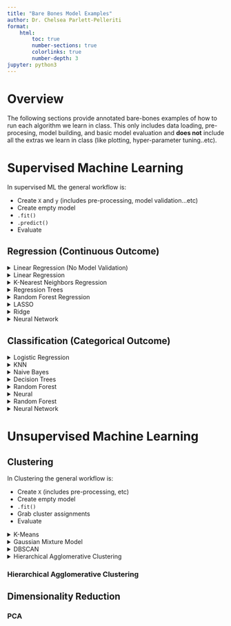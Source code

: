 ```yaml
---
title: "Bare Bones Model Examples"
author: Dr. Chelsea Parlett-Pelleriti
format:
    html:
        toc: true
        number-sections: true
        colorlinks: true
        number-depth: 3
jupyter: python3
---
```

# Overview
The following sections provide annotated bare-bones examples of how to run each algorithm we learn in class. This only includes data loading, pre-procesing, model building, and basic model evaluation and **does not** include all the extras we learn in class (like plotting, hyper-parameter tuning..etc).

# Supervised Machine Learning
In supervised ML the general workflow is:


- Create `X` and `y` (includes pre-processing, model validation...etc)
- Create empty model
- `.fit()`
- `.predict()`
- Evaluate

## Regression (Continuous Outcome)

<details>
<summary>Linear Regression (No Model Validation)</summary>

#### Loading and Pre-Processing
First, we need to import our packages and load in our data.
```python
# doesn't show warnings so that we can have blissful ignorance
import warnings
warnings.filterwarnings('ignore')

# base packages
import pandas as pd
import numpy as np
from plotnine import *

# modelling imports
from sklearn.linear_model import LinearRegression # Linear Regression Model
from sklearn.preprocessing import StandardScaler, LabelBinarizer #Z-score variables, binary
from sklearn.metrics import mean_squared_error, mean_absolute_error, r2_score #model evaluation

```

```python
ama = pd.read_csv("https://raw.githubusercontent.com/cmparlettpelleriti/CPSC392ParlettPelleriti/master/Data/amazon-books.txt",
                 sep = "\t") #file is tsv not csv, so sep = "\t"

# ama.head()
```

Now we want to do any pre-processing we need. Here we'll check the number of missing values to see if we need to drop any.


```python
# check null
print(ama.isnull().sum()) # check if too many are missing
print(ama.shape) # how many rows, cols to we have?
```

There aren't many missing values here, compared to the number of rows, so I feel comfortable dropping any row that's missing a value. So let's do that.

```python
# drop missing
ama = ama.dropna() # drop missing rows
ama = ama.reset_index() # reset indices
```

Here we drop missing values, and reset the indices. `dropna()` will by default drop any row that's missing a value. Say we have 5 rows, and our row indices are 0,1,2,3 and 4. If row 2 has a missing value, `dropna()` will drop it. But now our indices are weird, because it goes 0,1,3,4 instead of 0,1,2,3. `reset_index()` will take our data and make sure there are no skipped indices.

Now we can prepare to build our model by separating the data into predictors (inputs to the model) and an outcome (the output of the model; what it's predicting). We'll also turn `Hard/ Paper` into a binary (0/1) variable so that our model can process it.

```python
# set up X and y
predictors = ["List Price", "NumPages",
              "Weight (oz)", "Thick",
              "Height", "Width", "Hard/ Paper"] # specify predictor vars

X = ama[predictors] # predictors/input
y = ama["Amazon Price"] # outcome/output

# binary
b = LabelBinarizer()
X["Hard/ Paper"] = b.fit_transform(X["Hard/ Paper"])
```

Then, we'll z-score our inputs. All our predictors except `Hard/ Paper` are continuous, so we'll z-score all of them except `Hard/ Paper`. 

```python
continuous = ["List Price", "NumPages",
              "Weight (oz)", "Thick",
              "Height", "Width"] # specify continuous vars
# z score
z = StandardScaler() # create empty z-score object

z.fit(X[continuous]) # z score all predictors that are continuous/interval
X[continuous] = z.transform(X[continuous]) # z score all predictors that are continuous/interval
```

#### Build and Fit the Model
Now, we're ready to build the model. First, we create an empty model, and then we fit it. Fitting allows the empty model to use the data we give it (here `X` and `y`) to figure out what the parameters of the model should be. 
```python
# create model
LR_Model = LinearRegression() # empty model

# fit model
LR_Model.fit(X, y) # fit model (aka learn the model parameters)
```

#### Evaluate the Model

Now that we have a fitted model, we need to check how well it performs. For a continuous outcome, we often check the Mean Squared Error (MSE), Mean Absolute Error (MAE) and R-sqaured (R2) values.

All three of these metrics compare the *actual* outcomes (here, Amazon Price) with what the model *predicts* the outcome will be. So first, we generate predictions for our dataset, then we use these predictions and the actual values (in `y`) to calculate these three metrics.

```python
# predict
price_pred = LR_Model.predict(X) # make predictions for data in X

# mse and mae
print("MSE: ", mean_squared_error(y,price_pred))
print("MAE: ", mean_absolute_error(y,price_pred))

# r2
print("R2 : ", r2_score(y,price_pred))
```
</details> 


<details>
<summary>Linear Regression</summary>

<section>

#### Loading and Pre-Processing
First, we need to import our packages and load in our data.
```python
# doesn't show warnings so that we can have blissful ignorance
import warnings
warnings.filterwarnings('ignore')

# base packages
import pandas as pd
import numpy as np
from plotnine import *

# modelling imports
from sklearn.linear_model import LinearRegression # Linear Regression Model
from sklearn.preprocessing import StandardScaler, LabelBinarizer #Z-score variables, binary
from sklearn.metrics import mean_squared_error, mean_absolute_error, r2_score #model evaluation

from sklearn.model_selection import train_test_split # simple TT split cv
from sklearn.model_selection import KFold # k-fold cv

```

```python
ama = pd.read_csv("https://raw.githubusercontent.com/cmparlettpelleriti/CPSC392ParlettPelleriti/master/Data/amazon-books.txt",
                 sep = "\t") #file is tsv not csv, so sep = "\t"

# ama.head()
```

Now we want to do any pre-processing we need. Here we'll check the number of missing values to see if we need to drop any.


```python
# check null
print(ama.isnull().sum()) # check if too many are missing
print(ama.shape) # how many rows, cols to we have?
```

There aren't many missing values here, compared to the number of rows, so I feel comfortable dropping any row that's missing a value. So let's do that.

```python
# drop missing
ama = ama.dropna() # drop missing rows
ama = ama.reset_index() # reset indices
```

Here we drop missing values, and reset the indices. `dropna()` will by default drop any row that's missing a value. Say we have 5 rows, and our row indices are 0,1,2,3 and 4. If row 2 has a missing value, `dropna()` will drop it. But now our indices are weird, because it goes 0,1,3,4 instead of 0,1,2,3. `reset_index()` will take our data and make sure there are no skipped indices.

Now we can prepare to build our model by separating the data into predictors (inputs to the model) and an outcome (the output of the model; what it's predicting). We'll also turn `Hard/ Paper` into a binary (0/1) variable so that our model can process it.

```python
# set up X and y
predictors = ["List Price", "NumPages",
              "Weight (oz)", "Thick",
              "Height", "Width", "Hard/ Paper"] # specify predictor vars

X = ama[predictors] # predictors/input
y = ama["Amazon Price"] # outcome/output

# binary
b = LabelBinarizer()
X["Hard/ Paper"] = b.fit_transform(X["Hard/ Paper"])
```

Next, we need to separate our data into a *training* and *testing* set. The train set will be used to fit the model, and the test set will be used to help us understand how the model performs on data it has never seen before. We are VERY careful to make sure that no information from the test set leaks into the model.

:::panel-tabset

### Train Test Split

```python
X_test, X_train, y_test, y_train = train_test_split(X,y, test_size = 0.2) #80/20 TTS
```

Then, we'll z-score our inputs. All our predictors except `Hard/ Paper` are continuous, so we'll z-score all of them except `Hard/ Paper`.

```python
continuous =  ["List Price", "NumPages",
              "Weight (oz)", "Thick",
              "Height", "Width"] # specify continuous vars
# z score
z = StandardScaler() # create empty z-score object

z.fit(X_train[continuous]) # all predictors are continuous/interval
X_train[continuous] = z.transform(X_train[continuous]) # all predictors are continuous/interval
X_test[continuous] = z.transform(X_test[continuous]) # all predictors are continuous/interval
```

#### Build and Fit the Model
Now, we're ready to build the model. First, we create an empty model, and then we fit it. Fitting allows the empty model to use the data we give it (here `X` and `y`) to figure out what the parameters of the model should be. 
```python
# create model
LR_Model = LinearRegression() # empty model

# fit model
LR_Model.fit(X_train, y_train) # fit model (aka learn the model parameters)
```

#### Evaluate the Model

Now that we have a fitted model, we need to check how well it performs. For a continuous outcome, we often check the Mean Squared Error (MSE), Mean Absolute Error (MAE) and R-sqaured (R2) values.

All three of these metrics compare the *actual* outcomes (here, Amazon Price) with what the model *predicts* the outcome will be. So first, we generate predictions for our dataset, then we use these predictions and the actual values (in `y`) to calculate these three metrics. We'll do this for both the train and the test set.

```python
# predict
price_pred_train = LR_Model.predict(X_train) # make predictions for data in X

# mse and mae
print("Train MSE: ", mean_squared_error(y_train,price_pred_train))
print("Train MAE: ", mean_absolute_error(y_train,price_pred_train))

# r2
print("Train R2 : ", r2_score(y_train,price_pred_train))

# predict
price_pred_test = LR_Model.predict(X_test) # make predictions for data in X

# mse and mae
print("Test MSE : ", mean_squared_error(y_test,price_pred_test))
print("Test MAE : ", mean_absolute_error(y_test,price_pred_test))

# r2
print("Test R2  : ", r2_score(y_test,price_pred_test))
```



### K-Fold

To use KFold, we need to create a `for` loop which repeats our code `K` times (here, `K` is 5, for 5-Fold CV). The variables `train` and `test` contain the indices of the rows that should be in the train and test sets, respectively. Each time our for loop iterates, we will grab the rows in `X` that should be in the training set and put them in `X_train`, we will grab the rows in `X` that should be in the testing set and put them in `X_test`, we will grab the rows in `y` that should be in the training set and put them in `y_train`, and we will grab the rows in `y` that should be in the testing set and put them in `y_test`.

Then, we'll z-score our inputs. All our predictors except `Hard/ Paper` are continuous, so we'll z-score all of them except `Hard/ Paper`.

#### Model Building and Evaluation 
Now, we're ready to build the model. First, we create an empty model, and then we fit it. Fitting allows the empty model to use the data we give it (here `X` and `y`) to figure out what the parameters of the model should be. 
Now that we have a fitted model, we need to check how well it performs. For a continuous outcome, we often check the Mean Squared Error (MSE), Mean Absolute Error (MAE) and R-squared (R2) values. Because we're doing K-Fold CV, we'll have K different MSEs, MAEs, and R2s for the train/test set. So, we store all K of them in lists (`mae_train`, `mae_test`...etc).

All three of these metrics compare the *actual* outcomes (here, Amazon Price) with what the model *predicts* the outcome will be. So first, we generate predictions for our dataset, then we use these predictions and the actual values (in `y`) to calculate these three metrics. We'll do this for both the train and the test set.


```python
kf = KFold(5, shuffle = True) # 5-Fold CV

mse_train = []
mse_test  = []
mae_train = []
mae_test  = []
r2_train   = []
r2_test    = []

continuous =  ["List Price", "NumPages",
              "Weight (oz)", "Thick",
              "Height", "Width"] # specify continuous vars

for train,test in kf.split(X):
    
    # split into train/test
    X_train = X.iloc[train]
    X_test = X.iloc[test]
    y_train = y[train]
    y_test = y[test]
    
    # z score
    z = StandardScaler() # create empty z-score object

    z.fit(X_train[continuous]) # all predictors are continuous/interval
    X_train[continuous] = z.transform(X_train[continuous]) # all predictors are continuous/interval
    X_test[continuous] = z.transform(X_test[continuous]) # all predictors are continuous/interval
    
    # create model
    LR_Model = LinearRegression() # empty model

    # fit model
    LR_Model.fit(X_train, y_train) # fit model (aka learn the model parameters)
    
    # predict
    price_pred_train = LR_Model.predict(X_train) # make predictions for data in X_train
    price_pred_test = LR_Model.predict(X_test) # make predictions for data in X_test
    
    # mse
    mse_train.append(mean_squared_error(y_train, price_pred_train))
    mse_test.append(mean_squared_error(y_test, price_pred_test))
    
    # mae
    mae_train.append(mean_absolute_error(y_train, price_pred_train))
    mae_test.append(mean_absolute_error(y_test, price_pred_test))
    
    #r2
    r2_train.append(r2_score(y_train, price_pred_train))
    r2_test.append(r2_score(y_test, price_pred_test))

print("MSE train: ", np.mean(mse_train))
print("MSE test : ", np.mean(mse_test))   

print("MAE train: ", np.mean(mae_train))
print("MAE test : ", np.mean(mae_test))   

print("R2 train : ", np.mean(r2_train))
print("R2 test  : ", np.mean(r2_test))   
    
    
```

:::
</details>


<details>
<summary>K-Nearest Neighbors Regression</summary>

<section>
#### Loading and Pre-Processing
First, we need to import our packages and load in our data.
```python
# doesn't show warnings so that we can have blissful ignorance
import warnings
warnings.filterwarnings('ignore')

# base packages
import pandas as pd
import numpy as np
from plotnine import *

# modelling imports
from sklearn.neighbors import KNeighborsRegressor # KNN Regression Model
from sklearn.preprocessing import StandardScaler, LabelBinarizer #Z-score variables, binary
from sklearn.metrics import mean_squared_error, mean_absolute_error, r2_score #model evaluation

from sklearn.model_selection import train_test_split # simple TT split cv
from sklearn.model_selection import KFold # k-fold cv

```

```python
ama = pd.read_csv("https://raw.githubusercontent.com/cmparlettpelleriti/CPSC392ParlettPelleriti/master/Data/amazon-books.txt",
                 sep = "\t") #file is tsv not csv, so sep = "\t"

# ama.head()
```

Now we want to do any pre-processing we need. Here we'll check the number of missing values to see if we need to drop any.


```python
# check null
print(ama.isnull().sum()) # check if too many are missing
print(ama.shape) # how many rows, cols to we have?
```

There aren't many missing values here, compared to the number of rows, so I feel comfortable dropping any row that's missing a value. So let's do that.

```python
# drop missing
ama = ama.dropna() # drop missing rows
ama = ama.reset_index() # reset indices
```

Here we drop missing values, and reset the indices. `dropna()` will by default drop any row that's missing a value. Say we have 5 rows, and our row indices are 0,1,2,3 and 4. If row 2 has a missing value, `dropna()` will drop it. But now our indices are weird, because it goes 0,1,3,4 instead of 0,1,2,3. `reset_index()` will take our data and make sure there are no skipped indices.

Now we can prepare to build our model by separating the data into predictors (inputs to the model) and an outcome (the output of the model; what it's predicting). We'll also turn `Hard/ Paper` into a binary (0/1) variable so that our model can process it.

```python
# set up X and y
predictors = ["List Price", "NumPages",
              "Weight (oz)", "Thick",
              "Height", "Width", "Hard/ Paper"] # specify predictor vars

X = ama[predictors] # predictors/input
y = ama["Amazon Price"] # outcome/output

# binary
b = LabelBinarizer()
X["Hard/ Paper"] = b.fit_transform(X["Hard/ Paper"])
```

Next, we need to separate our data into a *training* and *testing* set. The train set will be used to fit the model, and the test set will be used to help us understand how the model performs on data it has never seen before. We are VERY careful to make sure that no information from the test set leaks into the model.

:::panel-tabset

### Train Test Split

```python
X_test, X_train, y_test, y_train = train_test_split(X,y, test_size = 0.2) #80/20 TTS
```

Then, we'll z-score our inputs. All our predictors except `Hard/ Paper` are continuous, so we'll z-score all of them except `Hard/ Paper`.

```python
continuous =  ["List Price", "NumPages",
              "Weight (oz)", "Thick",
              "Height", "Width"] # specify continuous vars
# z score
z = StandardScaler() # create empty z-score object

z.fit(X_train[continuous]) # all predictors are continuous/interval
X_train[continuous] = z.transform(X_train[continuous]) # all predictors are continuous/interval
X_test[continuous] = z.transform(X_test[continuous]) # all predictors are continuous/interval
```

#### Build and Fit the Model
Now, we're ready to build the model. First, we create an empty model, and then we fit it. Fitting allows the empty model to use the data we give it (here `X` and `y`) to figure out what the parameters of the model should be. 
```python
# create model
KNN = KNeighborsRegressor() # empty model

# fit model
KNN.fit(X_train, y_train) # fit model (aka learn the model parameters)
```

#### Evaluate the Model

Now that we have a fitted model, we need to check how well it performs. For a continuous outcome, we often check the Mean Squared Error (MSE), Mean Absolute Error (MAE) and R-sqaured (R2) values.

All three of these metrics compare the *actual* outcomes (here, Amazon Price) with what the model *predicts* the outcome will be. So first, we generate predictions for our dataset, then we use these predictions and the actual values (in `y`) to calculate these three metrics. We'll do this for both the train and the test set.

```python
# predict
price_pred_train = KNN.predict(X_train) # make predictions for data in X

# mse and mae
print("Train MSE: ", mean_squared_error(y_train,price_pred_train))
print("Train MAE: ", mean_absolute_error(y_train,price_pred_train))

# r2
print("Train R2 : ", r2_score(y_train,price_pred_train))

# predict
price_pred_test = KNN.predict(X_test) # make predictions for data in X

# mse and mae
print("Test MSE : ", mean_squared_error(y_test,price_pred_test))
print("Test MAE : ", mean_absolute_error(y_test,price_pred_test))

# r2
print("Test R2  : ", r2_score(y_test,price_pred_test))
```



### K-Fold

To use KFold, we need to create a `for` loop which repeats our code `K` times (here, `K` is 5, for 5-Fold CV). The variables `train` and `test` contain the indices of the rows that should be in the train and test sets, respectively. Each time our for loop iterates, we will grab the rows in `X` that should be in the training set and put them in `X_train`, we will grab the rows in `X` that should be in the testing set and put them in `X_test`, we will grab the rows in `y` that should be in the training set and put them in `y_train`, and we will grab the rows in `y` that should be in the testing set and put them in `y_test`.

Then, we'll z-score our inputs. All our predictors except `Hard/ Paper` are continuous, so we'll z-score all of them except `Hard/ Paper`.

#### Model Building and Evaluation 
Now, we're ready to build the model. First, we create an empty model, and then we fit it. Fitting allows the empty model to use the data we give it (here `X` and `y`) to figure out what the parameters of the model should be. 
Now that we have a fitted model, we need to check how well it performs. For a continuous outcome, we often check the Mean Squared Error (MSE), Mean Absolute Error (MAE) and R-squared (R2) values. Because we're doing K-Fold CV, we'll have K different MSEs, MAEs, and R2s for the train/test set. So, we store all K of them in lists (`mae_train`, `mae_test`...etc).

All three of these metrics compare the *actual* outcomes (here, Amazon Price) with what the model *predicts* the outcome will be. So first, we generate predictions for our dataset, then we use these predictions and the actual values (in `y`) to calculate these three metrics. We'll do this for both the train and the test set.


```python
kf = KFold(5, shuffle = True) # 5-Fold CV

mse_train = []
mse_test  = []
mae_train = []
mae_test  = []
r2_train   = []
r2_test    = []

continuous =  ["List Price", "NumPages",
              "Weight (oz)", "Thick",
              "Height", "Width"] # specify continuous vars

for train,test in kf.split(X):
    
    # split into train/test
    X_train = X.iloc[train]
    X_test = X.iloc[test]
    y_train = y[train]
    y_test = y[test]
    
    # z score
    z = StandardScaler() # create empty z-score object

    z.fit(X_train[continuous]) # all predictors are continuous/interval
    X_train[continuous] = z.transform(X_train[continuous]) # all predictors are continuous/interval
    X_test[continuous] = z.transform(X_test[continuous]) # all predictors are continuous/interval
    
    # create model
    KNN = KNeighborsRegressor() # empty model

    # fit model
    KNN.fit(X_train, y_train) # fit model (aka learn the model parameters)
    
    # predict
    price_pred_train = KNN.predict(X_train) # make predictions for data in X_train
    price_pred_test = KNN.predict(X_test) # make predictions for data in X_test
    
    # mse
    mse_train.append(mean_squared_error(y_train, price_pred_train))
    mse_test.append(mean_squared_error(y_test, price_pred_test))
    
    # mae
    mae_train.append(mean_absolute_error(y_train, price_pred_train))
    mae_test.append(mean_absolute_error(y_test, price_pred_test))
    
    #r2
    r2_train.append(r2_score(y_train, price_pred_train))
    r2_test.append(r2_score(y_test, price_pred_test))

print("MSE train: ", np.mean(mse_train))
print("MSE test : ", np.mean(mse_test))   

print("MAE train: ", np.mean(mae_train))
print("MAE test : ", np.mean(mae_test))   

print("R2 train : ", np.mean(r2_train))
print("R2 test  : ", np.mean(r2_test))   
    
    
```

:::
</details>

<details>
<summary>Regression Trees</summary>

<section>
#### Loading and Pre-Processing
First, we need to import our packages and load in our data.
```python
# doesn't show warnings so that we can have blissful ignorance
import warnings
warnings.filterwarnings('ignore')

# base packages
import pandas as pd
import numpy as np
from plotnine import *

# modelling imports
from sklearn.tree import DecisionTreeRegressor # Regression Tree Model
from sklearn.preprocessing import StandardScaler, LabelBinarizer #Z-score variables, binary
from sklearn.metrics import mean_squared_error, mean_absolute_error, r2_score #model evaluation

from sklearn.model_selection import train_test_split # simple TT split cv
from sklearn.model_selection import KFold # k-fold cv

```

```python
ama = pd.read_csv("https://raw.githubusercontent.com/cmparlettpelleriti/CPSC392ParlettPelleriti/master/Data/amazon-books.txt",
                 sep = "\t") #file is tsv not csv, so sep = "\t"

# ama.head()
```

Now we want to do any pre-processing we need. Here we'll check the number of missing values to see if we need to drop any.


```python
# check null
print(ama.isnull().sum()) # check if too many are missing
print(ama.shape) # how many rows, cols to we have?
```

There aren't many missing values here, compared to the number of rows, so I feel comfortable dropping any row that's missing a value. So let's do that.

```python
# drop missing
ama = ama.dropna() # drop missing rows
ama = ama.reset_index() # reset indices
```

Here we drop missing values, and reset the indices. `dropna()` will by default drop any row that's missing a value. Say we have 5 rows, and our row indices are 0,1,2,3 and 4. If row 2 has a missing value, `dropna()` will drop it. But now our indices are weird, because it goes 0,1,3,4 instead of 0,1,2,3. `reset_index()` will take our data and make sure there are no skipped indices.

Now we can prepare to build our model by separating the data into predictors (inputs to the model) and an outcome (the output of the model; what it's predicting). We'll also turn `Hard/ Paper` into a binary (0/1) variable so that our model can process it.

```python
# set up X and y
predictors = ["List Price", "NumPages",
              "Weight (oz)", "Thick",
              "Height", "Width", "Hard/ Paper"] # specify predictor vars

X = ama[predictors] # predictors/input
y = ama["Amazon Price"] # outcome/output

# binary
b = LabelBinarizer()
X["Hard/ Paper"] = b.fit_transform(X["Hard/ Paper"])
```

Next, we need to separate our data into a *training* and *testing* set. The train set will be used to fit the model, and the test set will be used to help us understand how the model performs on data it has never seen before. We are VERY careful to make sure that no information from the test set leaks into the model.

:::panel-tabset

### Train Test Split

```python
X_test, X_train, y_test, y_train = train_test_split(X,y, test_size = 0.2) #80/20 TTS
```

Then, we'll z-score our inputs. All our predictors except `Hard/ Paper` are continuous, so we'll z-score all of them except `Hard/ Paper`.

```python
continuous =  ["List Price", "NumPages",
              "Weight (oz)", "Thick",
              "Height", "Width"] # specify continuous vars
# z score
z = StandardScaler() # create empty z-score object

z.fit(X_train[continuous]) # all predictors are continuous/interval
X_train[continuous] = z.transform(X_train[continuous]) # all predictors are continuous/interval
X_test[continuous] = z.transform(X_test[continuous]) # all predictors are continuous/interval
```

#### Build and Fit the Model
Now, we're ready to build the model. First, we create an empty model, and then we fit it. Fitting allows the empty model to use the data we give it (here `X` and `y`) to figure out what the parameters of the model should be. 
```python
# create model
tree = DecisionTreeRegressor() # empty model

# fit model
tree.fit(X_train, y_train) # fit model (aka learn the model parameters)
```

#### Evaluate the Model

Now that we have a fitted model, we need to check how well it performs. For a continuous outcome, we often check the Mean Squared Error (MSE), Mean Absolute Error (MAE) and R-sqaured (R2) values.

All three of these metrics compare the *actual* outcomes (here, Amazon Price) with what the model *predicts* the outcome will be. So first, we generate predictions for our dataset, then we use these predictions and the actual values (in `y`) to calculate these three metrics. We'll do this for both the train and the test set.

```python
# predict
price_pred_train = tree.predict(X_train) # make predictions for data in X

# mse and mae
print("Train MSE: ", mean_squared_error(y_train,price_pred_train))
print("Train MAE: ", mean_absolute_error(y_train,price_pred_train))

# r2
print("Train R2 : ", r2_score(y_train,price_pred_train))

# predict
price_pred_test = tree.predict(X_test) # make predictions for data in X

# mse and mae
print("Test MSE : ", mean_squared_error(y_test,price_pred_test))
print("Test MAE : ", mean_absolute_error(y_test,price_pred_test))

# r2
print("Test R2  : ", r2_score(y_test,price_pred_test))
```



### K-Fold

To use KFold, we need to create a `for` loop which repeats our code `K` times (here, `K` is 5, for 5-Fold CV). The variables `train` and `test` contain the indices of the rows that should be in the train and test sets, respectively. Each time our for loop iterates, we will grab the rows in `X` that should be in the training set and put them in `X_train`, we will grab the rows in `X` that should be in the testing set and put them in `X_test`, we will grab the rows in `y` that should be in the training set and put them in `y_train`, and we will grab the rows in `y` that should be in the testing set and put them in `y_test`.

Then, we'll z-score our inputs. All our predictors except `Hard/ Paper` are continuous, so we'll z-score all of them except `Hard/ Paper`.

#### Model Building and Evaluation 
Now, we're ready to build the model. First, we create an empty model, and then we fit it. Fitting allows the empty model to use the data we give it (here `X` and `y`) to figure out what the parameters of the model should be. 
Now that we have a fitted model, we need to check how well it performs. For a continuous outcome, we often check the Mean Squared Error (MSE), Mean Absolute Error (MAE) and R-squared (R2) values. Because we're doing K-Fold CV, we'll have K different MSEs, MAEs, and R2s for the train/test set. So, we store all K of them in lists (`mae_train`, `mae_test`...etc).

All three of these metrics compare the *actual* outcomes (here, Amazon Price) with what the model *predicts* the outcome will be. So first, we generate predictions for our dataset, then we use these predictions and the actual values (in `y`) to calculate these three metrics. We'll do this for both the train and the test set.


```python
kf = KFold(5, shuffle = True) # 5-Fold CV

mse_train = []
mse_test  = []
mae_train = []
mae_test  = []
r2_train   = []
r2_test    = []

continuous =  ["List Price", "NumPages",
              "Weight (oz)", "Thick",
              "Height", "Width"] # specify continuous vars

for train,test in kf.split(X):
    
    # split into train/test
    X_train = X.iloc[train]
    X_test = X.iloc[test]
    y_train = y[train]
    y_test = y[test]
    
    # z score
    z = StandardScaler() # create empty z-score object

    z.fit(X_train[continuous]) # all predictors are continuous/interval
    X_train[continuous] = z.transform(X_train[continuous]) # all predictors are continuous/interval
    X_test[continuous] = z.transform(X_test[continuous]) # all predictors are continuous/interval
    
    # create model
    tree = DecisionTreeRegressor() # empty model

    # fit model
    tree.fit(X_train, y_train) # fit model (aka learn the model parameters)
    
    # predict
    price_pred_train = tree.predict(X_train) # make predictions for data in X_train
    price_pred_test = tree.predict(X_test) # make predictions for data in X_test
    
    # mse
    mse_train.append(mean_squared_error(y_train, price_pred_train))
    mse_test.append(mean_squared_error(y_test, price_pred_test))
    
    # mae
    mae_train.append(mean_absolute_error(y_train, price_pred_train))
    mae_test.append(mean_absolute_error(y_test, price_pred_test))
    
    #r2
    r2_train.append(r2_score(y_train, price_pred_train))
    r2_test.append(r2_score(y_test, price_pred_test))

print("MSE train: ", np.mean(mse_train))
print("MSE test : ", np.mean(mse_test))   

print("MAE train: ", np.mean(mae_train))
print("MAE test : ", np.mean(mae_test))   

print("R2 train : ", np.mean(r2_train))
print("R2 test  : ", np.mean(r2_test))   
    
    
```

:::
</details>


<details>
<summary>Random Forest Regression</summary>

<section>
#### Loading and Pre-Processing
First, we need to import our packages and load in our data.
```python
# doesn't show warnings so that we can have blissful ignorance
import warnings
warnings.filterwarnings('ignore')

# base packages
import pandas as pd
import numpy as np
from plotnine import *

# modelling imports
from sklearn.ensemble import RandomForestRegressor # Regression RF Model
from sklearn.preprocessing import StandardScaler, LabelBinarizer #Z-score variables, binary
from sklearn.metrics import mean_squared_error, mean_absolute_error, r2_score #model evaluation

from sklearn.model_selection import train_test_split # simple TT split cv
from sklearn.model_selection import KFold # k-fold cv

```

```python
ama = pd.read_csv("https://raw.githubusercontent.com/cmparlettpelleriti/CPSC392ParlettPelleriti/master/Data/amazon-books.txt",
                 sep = "\t") #file is tsv not csv, so sep = "\t"

# ama.head()
```

Now we want to do any pre-processing we need. Here we'll check the number of missing values to see if we need to drop any.


```python
# check null
print(ama.isnull().sum()) # check if too many are missing
print(ama.shape) # how many rows, cols to we have?
```

There aren't many missing values here, compared to the number of rows, so I feel comfortable dropping any row that's missing a value. So let's do that.

```python
# drop missing
ama = ama.dropna() # drop missing rows
ama = ama.reset_index() # reset indices
```

Here we drop missing values, and reset the indices. `dropna()` will by default drop any row that's missing a value. Say we have 5 rows, and our row indices are 0,1,2,3 and 4. If row 2 has a missing value, `dropna()` will drop it. But now our indices are weird, because it goes 0,1,3,4 instead of 0,1,2,3. `reset_index()` will take our data and make sure there are no skipped indices.

Now we can prepare to build our model by separating the data into predictors (inputs to the model) and an outcome (the output of the model; what it's predicting). We'll also turn `Hard/ Paper` into a binary (0/1) variable so that our model can process it.

```python
# set up X and y
predictors = ["List Price", "NumPages",
              "Weight (oz)", "Thick",
              "Height", "Width", "Hard/ Paper"] # specify predictor vars

X = ama[predictors] # predictors/input
y = ama["Amazon Price"] # outcome/output

# binary
b = LabelBinarizer()
X["Hard/ Paper"] = b.fit_transform(X["Hard/ Paper"])
```

Next, we need to separate our data into a *training* and *testing* set. The train set will be used to fit the model, and the test set will be used to help us understand how the model performs on data it has never seen before. We are VERY careful to make sure that no information from the test set leaks into the model.

:::panel-tabset

### Train Test Split

```python
X_test, X_train, y_test, y_train = train_test_split(X,y, test_size = 0.2) #80/20 TTS
```

Then, we'll z-score our inputs. All our predictors except `Hard/ Paper` are continuous, so we'll z-score all of them except `Hard/ Paper`.

```python
continuous =  ["List Price", "NumPages",
              "Weight (oz)", "Thick",
              "Height", "Width"] # specify continuous vars
# z score
z = StandardScaler() # create empty z-score object

z.fit(X_train[continuous]) # all predictors are continuous/interval
X_train[continuous] = z.transform(X_train[continuous]) # all predictors are continuous/interval
X_test[continuous] = z.transform(X_test[continuous]) # all predictors are continuous/interval
```

#### Build and Fit the Model
Now, we're ready to build the model. First, we create an empty model, and then we fit it. Fitting allows the empty model to use the data we give it (here `X` and `y`) to figure out what the parameters of the model should be. 
```python
# create model
tree = RandomForestRegressor() # empty model

# fit model
tree.fit(X_train, y_train) # fit model (aka learn the model parameters)
```

#### Evaluate the Model

Now that we have a fitted model, we need to check how well it performs. For a continuous outcome, we often check the Mean Squared Error (MSE), Mean Absolute Error (MAE) and R-sqaured (R2) values.

All three of these metrics compare the *actual* outcomes (here, Amazon Price) with what the model *predicts* the outcome will be. So first, we generate predictions for our dataset, then we use these predictions and the actual values (in `y`) to calculate these three metrics. We'll do this for both the train and the test set.

```python
# predict
price_pred_train = tree.predict(X_train) # make predictions for data in X

# mse and mae
print("Train MSE: ", mean_squared_error(y_train,price_pred_train))
print("Train MAE: ", mean_absolute_error(y_train,price_pred_train))

# r2
print("Train R2 : ", r2_score(y_train,price_pred_train))

# predict
price_pred_test = tree.predict(X_test) # make predictions for data in X

# mse and mae
print("Test MSE : ", mean_squared_error(y_test,price_pred_test))
print("Test MAE : ", mean_absolute_error(y_test,price_pred_test))

# r2
print("Test R2  : ", r2_score(y_test,price_pred_test))
```



### K-Fold

To use KFold, we need to create a `for` loop which repeats our code `K` times (here, `K` is 5, for 5-Fold CV). The variables `train` and `test` contain the indices of the rows that should be in the train and test sets, respectively. Each time our for loop iterates, we will grab the rows in `X` that should be in the training set and put them in `X_train`, we will grab the rows in `X` that should be in the testing set and put them in `X_test`, we will grab the rows in `y` that should be in the training set and put them in `y_train`, and we will grab the rows in `y` that should be in the testing set and put them in `y_test`.

Then, we'll z-score our inputs. All our predictors except `Hard/ Paper` are continuous, so we'll z-score all of them except `Hard/ Paper`.

#### Model Building and Evaluation 
Now, we're ready to build the model. First, we create an empty model, and then we fit it. Fitting allows the empty model to use the data we give it (here `X` and `y`) to figure out what the parameters of the model should be. 
Now that we have a fitted model, we need to check how well it performs. For a continuous outcome, we often check the Mean Squared Error (MSE), Mean Absolute Error (MAE) and R-squared (R2) values. Because we're doing K-Fold CV, we'll have K different MSEs, MAEs, and R2s for the train/test set. So, we store all K of them in lists (`mae_train`, `mae_test`...etc).

All three of these metrics compare the *actual* outcomes (here, Amazon Price) with what the model *predicts* the outcome will be. So first, we generate predictions for our dataset, then we use these predictions and the actual values (in `y`) to calculate these three metrics. We'll do this for both the train and the test set.


```python
kf = KFold(5, shuffle = True) # 5-Fold CV

mse_train = []
mse_test  = []
mae_train = []
mae_test  = []
r2_train   = []
r2_test    = []

continuous =  ["List Price", "NumPages",
              "Weight (oz)", "Thick",
              "Height", "Width"] # specify continuous vars

for train,test in kf.split(X):
    
    # split into train/test
    X_train = X.iloc[train]
    X_test = X.iloc[test]
    y_train = y[train]
    y_test = y[test]
    
    # z score
    z = StandardScaler() # create empty z-score object

    z.fit(X_train[continuous]) # all predictors are continuous/interval
    X_train[continuous] = z.transform(X_train[continuous]) # all predictors are continuous/interval
    X_test[continuous] = z.transform(X_test[continuous]) # all predictors are continuous/interval
    
    # create model
    tree = RandomForestRegressor() # empty model

    # fit model
    tree.fit(X_train, y_train) # fit model (aka learn the model parameters)
    
    # predict
    price_pred_train = tree.predict(X_train) # make predictions for data in X_train
    price_pred_test = tree.predict(X_test) # make predictions for data in X_test
    
    # mse
    mse_train.append(mean_squared_error(y_train, price_pred_train))
    mse_test.append(mean_squared_error(y_test, price_pred_test))
    
    # mae
    mae_train.append(mean_absolute_error(y_train, price_pred_train))
    mae_test.append(mean_absolute_error(y_test, price_pred_test))
    
    #r2
    r2_train.append(r2_score(y_train, price_pred_train))
    r2_test.append(r2_score(y_test, price_pred_test))

print("MSE train: ", np.mean(mse_train))
print("MSE test : ", np.mean(mse_test))   

print("MAE train: ", np.mean(mae_train))
print("MAE test : ", np.mean(mae_test))   

print("R2 train : ", np.mean(r2_train))
print("R2 test  : ", np.mean(r2_test))   
    
    
```

:::
</details>

<details>
<summary>LASSO</summary>

<section>
#### Loading and Pre-Processing
First, we need to import our packages and load in our data.
```python
# doesn't show warnings so that we can have blissful ignorance
import warnings
warnings.filterwarnings('ignore')

# base packages
import pandas as pd
import numpy as np
from plotnine import *

# modelling imports
from sklearn.linear_model import Lasso # Lasso Model
from sklearn.preprocessing import StandardScaler, LabelBinarizer #Z-score variables, binary
from sklearn.metrics import mean_squared_error, mean_absolute_error, r2_score #model evaluation

from sklearn.model_selection import train_test_split # simple TT split cv
from sklearn.model_selection import KFold # k-fold cv

```

```python
ama = pd.read_csv("https://raw.githubusercontent.com/cmparlettpelleriti/CPSC392ParlettPelleriti/master/Data/amazon-books.txt",
                 sep = "\t") #file is tsv not csv, so sep = "\t"

# ama.head()
```

Now we want to do any pre-processing we need. Here we'll check the number of missing values to see if we need to drop any.


```python
# check null
print(ama.isnull().sum()) # check if too many are missing
print(ama.shape) # how many rows, cols to we have?
```

There aren't many missing values here, compared to the number of rows, so I feel comfortable dropping any row that's missing a value. So let's do that.

```python
# drop missing
ama = ama.dropna() # drop missing rows
ama = ama.reset_index() # reset indices
```

Here we drop missing values, and reset the indices. `dropna()` will by default drop any row that's missing a value. Say we have 5 rows, and our row indices are 0,1,2,3 and 4. If row 2 has a missing value, `dropna()` will drop it. But now our indices are weird, because it goes 0,1,3,4 instead of 0,1,2,3. `reset_index()` will take our data and make sure there are no skipped indices.

Now we can prepare to build our model by separating the data into predictors (inputs to the model) and an outcome (the output of the model; what it's predicting). We'll also turn `Hard/ Paper` into a binary (0/1) variable so that our model can process it.

```python
# set up X and y
predictors = ["List Price", "NumPages",
              "Weight (oz)", "Thick",
              "Height", "Width", "Hard/ Paper"] # specify predictor vars

X = ama[predictors] # predictors/input
y = ama["Amazon Price"] # outcome/output

# binary
b = LabelBinarizer()
X["Hard/ Paper"] = b.fit_transform(X["Hard/ Paper"])
```

Next, we need to separate our data into a *training* and *testing* set. The train set will be used to fit the model, and the test set will be used to help us understand how the model performs on data it has never seen before. We are VERY careful to make sure that no information from the test set leaks into the model.

:::panel-tabset

### Train Test Split

```python
X_test, X_train, y_test, y_train = train_test_split(X,y, test_size = 0.2) #80/20 TTS
```

Then, we'll z-score our inputs. All our predictors except `Hard/ Paper` are continuous, so we'll z-score all of them except `Hard/ Paper`.

```python
continuous =  ["List Price", "NumPages",
              "Weight (oz)", "Thick",
              "Height", "Width"] # specify continuous vars
# z score
z = StandardScaler() # create empty z-score object

z.fit(X_train[continuous]) # all predictors are continuous/interval
X_train[continuous] = z.transform(X_train[continuous]) # all predictors are continuous/interval
X_test[continuous] = z.transform(X_test[continuous]) # all predictors are continuous/interval
```

#### Build and Fit the Model
Now, we're ready to build the model. First, we create an empty model, and then we fit it. Fitting allows the empty model to use the data we give it (here `X` and `y`) to figure out what the parameters of the model should be. 
```python
# create model
lasso = Lasso() # empty model

# fit model
lasso.fit(X_train, y_train) # fit model (aka learn the model parameters)
```

#### Evaluate the Model

Now that we have a fitted model, we need to check how well it performs. For a continuous outcome, we often check the Mean Squared Error (MSE), Mean Absolute Error (MAE) and R-sqaured (R2) values.

All three of these metrics compare the *actual* outcomes (here, Amazon Price) with what the model *predicts* the outcome will be. So first, we generate predictions for our dataset, then we use these predictions and the actual values (in `y`) to calculate these three metrics. We'll do this for both the train and the test set.

```python
# predict
price_pred_train = lasso.predict(X_train) # make predictions for data in X

# mse and mae
print("Train MSE: ", mean_squared_error(y_train,price_pred_train))
print("Train MAE: ", mean_absolute_error(y_train,price_pred_train))

# r2
print("Train R2 : ", r2_score(y_train,price_pred_train))

# predict
price_pred_test = lasso.predict(X_test) # make predictions for data in X

# mse and mae
print("Test MSE : ", mean_squared_error(y_test,price_pred_test))
print("Test MAE : ", mean_absolute_error(y_test,price_pred_test))

# r2
print("Test R2  : ", r2_score(y_test,price_pred_test))
```



### K-Fold

To use KFold, we need to create a `for` loop which repeats our code `K` times (here, `K` is 5, for 5-Fold CV). The variables `train` and `test` contain the indices of the rows that should be in the train and test sets, respectively. Each time our for loop iterates, we will grab the rows in `X` that should be in the training set and put them in `X_train`, we will grab the rows in `X` that should be in the testing set and put them in `X_test`, we will grab the rows in `y` that should be in the training set and put them in `y_train`, and we will grab the rows in `y` that should be in the testing set and put them in `y_test`.

Then, we'll z-score our inputs. All our predictors except `Hard/ Paper` are continuous, so we'll z-score all of them except `Hard/ Paper`.

#### Model Building and Evaluation 
Now, we're ready to build the model. First, we create an empty model, and then we fit it. Fitting allows the empty model to use the data we give it (here `X` and `y`) to figure out what the parameters of the model should be. 
Now that we have a fitted model, we need to check how well it performs. For a continuous outcome, we often check the Mean Squared Error (MSE), Mean Absolute Error (MAE) and R-squared (R2) values. Because we're doing K-Fold CV, we'll have K different MSEs, MAEs, and R2s for the train/test set. So, we store all K of them in lists (`mae_train`, `mae_test`...etc).

All three of these metrics compare the *actual* outcomes (here, Amazon Price) with what the model *predicts* the outcome will be. So first, we generate predictions for our dataset, then we use these predictions and the actual values (in `y`) to calculate these three metrics. We'll do this for both the train and the test set.


```python
kf = KFold(5, shuffle = True) # 5-Fold CV

mse_train = []
mse_test  = []
mae_train = []
mae_test  = []
r2_train   = []
r2_test    = []

continuous =  ["List Price", "NumPages",
              "Weight (oz)", "Thick",
              "Height", "Width"] # specify continuous vars

for train,test in kf.split(X):
    
    # split into train/test
    X_train = X.iloc[train]
    X_test = X.iloc[test]
    y_train = y[train]
    y_test = y[test]
    
    # z score
    z = StandardScaler() # create empty z-score object

    z.fit(X_train[continuous]) # all predictors are continuous/interval
    X_train[continuous] = z.transform(X_train[continuous]) # all predictors are continuous/interval
    X_test[continuous] = z.transform(X_test[continuous]) # all predictors are continuous/interval
    
    # create model
    lasso = Lasso() # empty model

    # fit model
    lasso.fit(X_train, y_train) # fit model (aka learn the model parameters)
    
    # predict
    price_pred_train = lasso.predict(X_train) # make predictions for data in X_train
    price_pred_test = lasso.predict(X_test) # make predictions for data in X_test
    
    # mse
    mse_train.append(mean_squared_error(y_train, price_pred_train))
    mse_test.append(mean_squared_error(y_test, price_pred_test))
    
    # mae
    mae_train.append(mean_absolute_error(y_train, price_pred_train))
    mae_test.append(mean_absolute_error(y_test, price_pred_test))
    
    #r2
    r2_train.append(r2_score(y_train, price_pred_train))
    r2_test.append(r2_score(y_test, price_pred_test))

print("MSE train: ", np.mean(mse_train))
print("MSE test : ", np.mean(mse_test))   

print("MAE train: ", np.mean(mae_train))
print("MAE test : ", np.mean(mae_test))   

print("R2 train : ", np.mean(r2_train))
print("R2 test  : ", np.mean(r2_test))   
    
    
```

:::
</details>


<details>
<summary>Ridge</summary>

<section>
#### Loading and Pre-Processing
First, we need to import our packages and load in our data.
```python
# doesn't show warnings so that we can have blissful ignorance
import warnings
warnings.filterwarnings('ignore')

# base packages
import pandas as pd
import numpy as np
from plotnine import *

# modelling imports
from sklearn.linear_model import Ridge # Ridge Model
from sklearn.preprocessing import StandardScaler, LabelBinarizer #Z-score variables, binary
from sklearn.metrics import mean_squared_error, mean_absolute_error, r2_score #model evaluation

from sklearn.model_selection import train_test_split # simple TT split cv
from sklearn.model_selection import KFold # k-fold cv

```

```python
ama = pd.read_csv("https://raw.githubusercontent.com/cmparlettpelleriti/CPSC392ParlettPelleriti/master/Data/amazon-books.txt",
                 sep = "\t") #file is tsv not csv, so sep = "\t"

# ama.head()
```

Now we want to do any pre-processing we need. Here we'll check the number of missing values to see if we need to drop any.


```python
# check null
print(ama.isnull().sum()) # check if too many are missing
print(ama.shape) # how many rows, cols to we have?
```

There aren't many missing values here, compared to the number of rows, so I feel comfortable dropping any row that's missing a value. So let's do that.

```python
# drop missing
ama = ama.dropna() # drop missing rows
ama = ama.reset_index() # reset indices
```

Here we drop missing values, and reset the indices. `dropna()` will by default drop any row that's missing a value. Say we have 5 rows, and our row indices are 0,1,2,3 and 4. If row 2 has a missing value, `dropna()` will drop it. But now our indices are weird, because it goes 0,1,3,4 instead of 0,1,2,3. `reset_index()` will take our data and make sure there are no skipped indices.

Now we can prepare to build our model by separating the data into predictors (inputs to the model) and an outcome (the output of the model; what it's predicting). We'll also turn `Hard/ Paper` into a binary (0/1) variable so that our model can process it.

```python
# set up X and y
predictors = ["List Price", "NumPages",
              "Weight (oz)", "Thick",
              "Height", "Width", "Hard/ Paper"] # specify predictor vars

X = ama[predictors] # predictors/input
y = ama["Amazon Price"] # outcome/output

# binary
b = LabelBinarizer()
X["Hard/ Paper"] = b.fit_transform(X["Hard/ Paper"])
```

Next, we need to separate our data into a *training* and *testing* set. The train set will be used to fit the model, and the test set will be used to help us understand how the model performs on data it has never seen before. We are VERY careful to make sure that no information from the test set leaks into the model.

:::panel-tabset

### Train Test Split

```python
X_test, X_train, y_test, y_train = train_test_split(X,y, test_size = 0.2) #80/20 TTS
```

Then, we'll z-score our inputs. All our predictors except `Hard/ Paper` are continuous, so we'll z-score all of them except `Hard/ Paper`.

```python
continuous =  ["List Price", "NumPages",
              "Weight (oz)", "Thick",
              "Height", "Width"] # specify continuous vars
# z score
z = StandardScaler() # create empty z-score object

z.fit(X_train[continuous]) # all predictors are continuous/interval
X_train[continuous] = z.transform(X_train[continuous]) # all predictors are continuous/interval
X_test[continuous] = z.transform(X_test[continuous]) # all predictors are continuous/interval
```

#### Build and Fit the Model
Now, we're ready to build the model. First, we create an empty model, and then we fit it. Fitting allows the empty model to use the data we give it (here `X` and `y`) to figure out what the parameters of the model should be. 
```python
# create model
ridge = Ridge() # empty model

# fit model
ridge.fit(X_train, y_train) # fit model (aka learn the model parameters)
```

#### Evaluate the Model

Now that we have a fitted model, we need to check how well it performs. For a continuous outcome, we often check the Mean Squared Error (MSE), Mean Absolute Error (MAE) and R-sqaured (R2) values.

All three of these metrics compare the *actual* outcomes (here, Amazon Price) with what the model *predicts* the outcome will be. So first, we generate predictions for our dataset, then we use these predictions and the actual values (in `y`) to calculate these three metrics. We'll do this for both the train and the test set.

```python
# predict
price_pred_train = ridge.predict(X_train) # make predictions for data in X

# mse and mae
print("Train MSE: ", mean_squared_error(y_train,price_pred_train))
print("Train MAE: ", mean_absolute_error(y_train,price_pred_train))

# r2
print("Train R2 : ", r2_score(y_train,price_pred_train))

# predict
price_pred_test = ridge.predict(X_test) # make predictions for data in X

# mse and mae
print("Test MSE : ", mean_squared_error(y_test,price_pred_test))
print("Test MAE : ", mean_absolute_error(y_test,price_pred_test))

# r2
print("Test R2  : ", r2_score(y_test,price_pred_test))
```



### K-Fold

To use KFold, we need to create a `for` loop which repeats our code `K` times (here, `K` is 5, for 5-Fold CV). The variables `train` and `test` contain the indices of the rows that should be in the train and test sets, respectively. Each time our for loop iterates, we will grab the rows in `X` that should be in the training set and put them in `X_train`, we will grab the rows in `X` that should be in the testing set and put them in `X_test`, we will grab the rows in `y` that should be in the training set and put them in `y_train`, and we will grab the rows in `y` that should be in the testing set and put them in `y_test`.

Then, we'll z-score our inputs. All our predictors except `Hard/ Paper` are continuous, so we'll z-score all of them except `Hard/ Paper`.

#### Model Building and Evaluation 
Now, we're ready to build the model. First, we create an empty model, and then we fit it. Fitting allows the empty model to use the data we give it (here `X` and `y`) to figure out what the parameters of the model should be. 
Now that we have a fitted model, we need to check how well it performs. For a continuous outcome, we often check the Mean Squared Error (MSE), Mean Absolute Error (MAE) and R-squared (R2) values. Because we're doing K-Fold CV, we'll have K different MSEs, MAEs, and R2s for the train/test set. So, we store all K of them in lists (`mae_train`, `mae_test`...etc).

All three of these metrics compare the *actual* outcomes (here, Amazon Price) with what the model *predicts* the outcome will be. So first, we generate predictions for our dataset, then we use these predictions and the actual values (in `y`) to calculate these three metrics. We'll do this for both the train and the test set.


```python
kf = KFold(5, shuffle = True) # 5-Fold CV

mse_train = []
mse_test  = []
mae_train = []
mae_test  = []
r2_train   = []
r2_test    = []

continuous =  ["List Price", "NumPages",
              "Weight (oz)", "Thick",
              "Height", "Width"] # specify continuous vars

for train,test in kf.split(X):
    
    # split into train/test
    X_train = X.iloc[train]
    X_test = X.iloc[test]
    y_train = y[train]
    y_test = y[test]
    
    # z score
    z = StandardScaler() # create empty z-score object

    z.fit(X_train[continuous]) # all predictors are continuous/interval
    X_train[continuous] = z.transform(X_train[continuous]) # all predictors are continuous/interval
    X_test[continuous] = z.transform(X_test[continuous]) # all predictors are continuous/interval
    
    # create model
    ridge = Ridge() # empty model

    # fit model
    ridge.fit(X_train, y_train) # fit model (aka learn the model parameters)
    
    # predict
    price_pred_train = ridge.predict(X_train) # make predictions for data in X_train
    price_pred_test = ridge.predict(X_test) # make predictions for data in X_test
    
    # mse
    mse_train.append(mean_squared_error(y_train, price_pred_train))
    mse_test.append(mean_squared_error(y_test, price_pred_test))
    
    # mae
    mae_train.append(mean_absolute_error(y_train, price_pred_train))
    mae_test.append(mean_absolute_error(y_test, price_pred_test))
    
    #r2
    r2_train.append(r2_score(y_train, price_pred_train))
    r2_test.append(r2_score(y_test, price_pred_test))

print("MSE train: ", np.mean(mse_train))
print("MSE test : ", np.mean(mse_test))   

print("MAE train: ", np.mean(mae_train))
print("MAE test : ", np.mean(mae_test))   

print("R2 train : ", np.mean(r2_train))
print("R2 test  : ", np.mean(r2_test))   
    
    
```

:::
</details>

<details>
<summary>Neural Network</summary>

<section>
#### Loading and Pre-Processing
First, we need to import our packages and load in our data.
```python
# doesn't show warnings so that we can have blissful ignorance
import warnings
warnings.filterwarnings('ignore')

# base packages
import pandas as pd
import numpy as np
from plotnine import *

# modelling imports
import tensorflow.keras as kb
from sklearn.preprocessing import StandardScaler, LabelBinarizer #Z-score variables, binary
from sklearn.metrics import mean_squared_error, mean_absolute_error, r2_score #model evaluation

from sklearn.model_selection import train_test_split # simple TT split cv
from sklearn.model_selection import KFold # k-fold cv

```

```python
ama = pd.read_csv("https://raw.githubusercontent.com/cmparlettpelleriti/CPSC392ParlettPelleriti/master/Data/amazon-books.txt",
                 sep = "\t") #file is tsv not csv, so sep = "\t"

# ama.head()
```

Now we want to do any pre-processing we need. Here we'll check the number of missing values to see if we need to drop any.


```python
# check null
print(ama.isnull().sum()) # check if too many are missing
print(ama.shape) # how many rows, cols to we have?
```

There aren't many missing values here, compared to the number of rows, so I feel comfortable dropping any row that's missing a value. So let's do that.

```python
# drop missing
ama = ama.dropna() # drop missing rows
ama = ama.reset_index() # reset indices
```

Here we drop missing values, and reset the indices. `dropna()` will by default drop any row that's missing a value. Say we have 5 rows, and our row indices are 0,1,2,3 and 4. If row 2 has a missing value, `dropna()` will drop it. But now our indices are weird, because it goes 0,1,3,4 instead of 0,1,2,3. `reset_index()` will take our data and make sure there are no skipped indices.

Now we can prepare to build our model by separating the data into predictors (inputs to the model) and an outcome (the output of the model; what it's predicting). We'll also turn `Hard/ Paper` into a binary (0/1) variable so that our model can process it.

```python
# set up X and y
predictors = ["List Price", "NumPages",
              "Weight (oz)", "Thick",
              "Height", "Width", "Hard/ Paper"] # specify predictor vars

X = ama[predictors] # predictors/input
y = ama["Amazon Price"] # outcome/output

# binary
b = LabelBinarizer()
X["Hard/ Paper"] = b.fit_transform(X["Hard/ Paper"])
```

Next, we need to separate our data into a *training* and *testing* set. The train set will be used to fit the model, and the test set will be used to help us understand how the model performs on data it has never seen before. We are VERY careful to make sure that no information from the test set leaks into the model.

:::panel-tabset

### Train Test Split

```python
X_test, X_train, y_test, y_train = train_test_split(X,y, test_size = 0.2) #80/20 TTS
```

Then, we'll z-score our inputs. All our predictors except `Hard/ Paper` are continuous, so we'll z-score all of them except `Hard/ Paper`.

```python
continuous =  ["List Price", "NumPages",
              "Weight (oz)", "Thick",
              "Height", "Width"] # specify continuous vars
# z score
z = StandardScaler() # create empty z-score object

z.fit(X_train[continuous]) # all predictors are continuous/interval
X_train[continuous] = z.transform(X_train[continuous]) # all predictors are continuous/interval
X_test[continuous] = z.transform(X_test[continuous]) # all predictors are continuous/interval
```

#### Build and Fit the Model
Now, we're ready to build the model. First, we create an empty model, and then we fit it. Fitting allows the empty model to use the data we give it (here `X` and `y`) to figure out what the parameters of the model should be. 
```python
#structure of the model
model = kb.Sequential([
    kb.layers.Dense(1, input_shape =[7]), #input
])

#how to train the model
model.compile(loss = "mean_squared_error",
              optimizer = kb.optimizers.SGD())

#fit the model (same as SKlearn)
model.fit(X_train,y_train, epochs = 5)
```

#### Evaluate the Model

Now that we have a fitted model, we need to check how well it performs. For a continuous outcome, we often check the Mean Squared Error (MSE), Mean Absolute Error (MAE) and R-sqaured (R2) values.

All three of these metrics compare the *actual* outcomes (here, Amazon Price) with what the model *predicts* the outcome will be. So first, we generate predictions for our dataset, then we use these predictions and the actual values (in `y`) to calculate these three metrics. We'll do this for both the train and the test set.

```python
# predict
price_pred_train = model.predict(X_train) # make predictions for data in X

# mse and mae
print("Train MSE: ", mean_squared_error(y_train,price_pred_train))
print("Train MAE: ", mean_absolute_error(y_train,price_pred_train))

# r2
print("Train R2 : ", r2_score(y_train,price_pred_train))

# predict
price_pred_test = model.predict(X_test) # make predictions for data in X

# mse and mae
print("Test MSE : ", mean_squared_error(y_test,price_pred_test))
print("Test MAE : ", mean_absolute_error(y_test,price_pred_test))

# r2
print("Test R2  : ", r2_score(y_test,price_pred_test))
```



### K-Fold

**NOTE**: We're building a pretty simple feed forward NN here, once the models get a little bigger, K-Fold can sometimes be too computationally expensive to run.

To use KFold, we need to create a `for` loop which repeats our code `K` times (here, `K` is 5, for 5-Fold CV). The variables `train` and `test` contain the indices of the rows that should be in the train and test sets, respectively. Each time our for loop iterates, we will grab the rows in `X` that should be in the training set and put them in `X_train`, we will grab the rows in `X` that should be in the testing set and put them in `X_test`, we will grab the rows in `y` that should be in the training set and put them in `y_train`, and we will grab the rows in `y` that should be in the testing set and put them in `y_test`.

Then, we'll z-score our inputs. All our predictors except `Hard/ Paper` are continuous, so we'll z-score all of them except `Hard/ Paper`.

#### Model Building and Evaluation 
Now, we're ready to build the model. First, we create an empty model, and then we fit it. Fitting allows the empty model to use the data we give it (here `X` and `y`) to figure out what the parameters of the model should be. 
Now that we have a fitted model, we need to check how well it performs. For a continuous outcome, we often check the Mean Squared Error (MSE), Mean Absolute Error (MAE) and R-squared (R2) values. Because we're doing K-Fold CV, we'll have K different MSEs, MAEs, and R2s for the train/test set. So, we store all K of them in lists (`mae_train`, `mae_test`...etc).

All three of these metrics compare the *actual* outcomes (here, Amazon Price) with what the model *predicts* the outcome will be. So first, we generate predictions for our dataset, then we use these predictions and the actual values (in `y`) to calculate these three metrics. We'll do this for both the train and the test set.


```python
kf = KFold(5, shuffle = True) # 5-Fold CV

mse_train = []
mse_test  = []
mae_train = []
mae_test  = []
r2_train   = []
r2_test    = []

continuous =  ["List Price", "NumPages",
              "Weight (oz)", "Thick",
              "Height", "Width"] # specify continuous vars

for train,test in kf.split(X):
    
    # split into train/test
    X_train = X.iloc[train]
    X_test = X.iloc[test]
    y_train = y[train]
    y_test = y[test]
    
    # z score
    z = StandardScaler() # create empty z-score object

    z.fit(X_train[continuous]) # all predictors are continuous/interval
    X_train[continuous] = z.transform(X_train[continuous]) # all predictors are continuous/interval
    X_test[continuous] = z.transform(X_test[continuous]) # all predictors are continuous/interval
    
    #structure of the model
    model = kb.Sequential([
        kb.layers.Dense(1, input_shape =[7]), #input
    ])
    
    #how to train the model
    model.compile(loss = "mean_squared_error",
                  optimizer = kb.optimizers.SGD())
    
    #fit the model (same as SKlearn)
    model.fit(X_train,y_train, epochs = 5)
    
    # predict
    price_pred_train = model.predict(X_train) # make predictions for data in X_train
    price_pred_test = model.predict(X_test) # make predictions for data in X_test
    
    # mse
    mse_train.append(mean_squared_error(y_train, price_pred_train))
    mse_test.append(mean_squared_error(y_test, price_pred_test))
    
    # mae
    mae_train.append(mean_absolute_error(y_train, price_pred_train))
    mae_test.append(mean_absolute_error(y_test, price_pred_test))
    
    #r2
    r2_train.append(r2_score(y_train, price_pred_train))
    r2_test.append(r2_score(y_test, price_pred_test))

print("MSE train: ", np.mean(mse_train))
print("MSE test : ", np.mean(mse_test))   

print("MAE train: ", np.mean(mae_train))
print("MAE test : ", np.mean(mae_test))   

print("R2 train : ", np.mean(r2_train))
print("R2 test  : ", np.mean(r2_test))   
    
    
```

:::
</details>


## Classification (Categorical Outcome)

<details>
<summary>Logistic Regression</summary>

<section>
#### Loading and Pre-Processing
First, we need to import our packages and load in our data.
```python
# doesn't show warnings so that we can have blissful ignorance
import warnings
warnings.filterwarnings('ignore')

# base packages
import pandas as pd
import numpy as np
from plotnine import *

# modelling imports
from sklearn.linear_model import LogisticRegression
from sklearn.preprocessing import StandardScaler, LabelBinarizer #Z-score variables, binary
from sklearn.metrics import accuracy_score, roc_auc_score, confusion_matrix #model evaluation

from sklearn.model_selection import train_test_split # simple TT split cv
from sklearn.model_selection import KFold # k-fold cv

```

```python
heart = pd.read_csv("https://raw.githubusercontent.com/cmparlettpelleriti/CPSC392ParlettPelleriti/master/Data/heart.csv")

# heart.head()
```

Now we want to do any pre-processing we need. Here we'll check the number of missing values to see if we need to drop any.


```python
# check null
print(heart.isnull().sum()) # check if too many are missing
print(heart.shape) # how many rows, cols to we have?
```

There aren't any missing values here, but we'll go through the motions anyway (it won't negatively impact our analysis).

```python
# drop missing
heart = heart.dropna() # drop missing rows
heart = heart.reset_index() # reset indices
```

Here we drop missing values, and reset the indices. `dropna()` will by default drop any row that's missing a value. Say we have 5 rows, and our row indices are 0,1,2,3 and 4. If row 2 has a missing value, `dropna()` will drop it. But now our indices are weird, because it goes 0,1,3,4 instead of 0,1,2,3. `reset_index()` will take our data and make sure there are no skipped indices.

Now we can prepare to build our model by separating the data into predictors (inputs to the model) and an outcome (the output of the model; what it's predicting). We'll also create dummy variables for our categorical/ordinal variables if they have more than 2 (0/1) categories.

```python
# set up X and y
predictors = ["age","sex","cp",
"trestbps","chol","fbs","restecg",
"thalach","exang","oldpeak","slope"
,"ca","thal"] # specify predictor vars

X = heart[predictors] # predictors/input
y = heart["target"] # outcome/output

# dummy

X = pd.get_dummies(X, columns= ["cp", "slope", "thal"], drop_first = True)
```

Next, we need to separate our data into a *training* and *testing* set. The train set will be used to fit the model, and the test set will be used to help us understand how the model performs on data it has never seen before. We are VERY careful to make sure that no information from the test set leaks into the model.

:::panel-tabset

### Train Test Split

```python
X_test, X_train, y_test, y_train = train_test_split(X,y, test_size = 0.2) #80/20 TTS
```

Then, we'll z-score our inputs. Only `age`, `testbps`, `chol`, `thalach` and `oldpeak` are continuous, so we'll z score those.

```python
continuous = ["age", "trestbps","chol", "thalach","oldpeak"] # specify continuous vars
# z score
z = StandardScaler() # create empty z-score object

z.fit(X_train[continuous]) # all predictors are continuous/interval
X_train[continuous] = z.transform(X_train[continuous]) # all predictors are continuous/interval
X_test[continuous] = z.transform(X_test[continuous]) # all predictors are continuous/interval
```

#### Build and Fit the Model
Now, we're ready to build the model. First, we create an empty model, and then we fit it. Fitting allows the empty model to use the data we give it (here `X` and `y`) to figure out what the parameters of the model should be. 
```python
lr = LogisticRegression() # create empty model

lr.fit(X_train, y_train) # fit model (aka find the best parameters)
```

#### Evaluate the Model

Now that we have a fitted model, we need to check how well it performs. For a categorical outcome, we often check the Accuracy, ROC AUC, and confusion matrix (among others...)

All of these metrics compare the *actual* outcomes (here, `target`: whether or not someone had a cardiac event) with what the model *predicts* the outcome will be. So first, we generate predictions for our dataset, then we use these predictions and the actual values (in `y`) to calculate these three metrics. We'll do this for both the train and the test set.

```python
# predict
pred_train = lr.predict(X_train) # make predictions for data in X_train
pred_train_proba = lr.predict_proba(X_train)[:,1] # make probabilities for data in X_train

# acc and auc
print("Train Acc: ", accuracy_score(y_train,pred_train))
print("Train AUC: ", roc_auc_score(y_train,pred_train_proba))

# confusion matrix
print("Train CM : ", confusion_matrix(y_train,pred_train))

# predict
pred_test = lr.predict(X_test) # make predictions for data in X_test
pred_test_proba = lr.predict_proba(X_test)[:,1] # make probabilities for data in X_test


# acc and auc
print("Test Acc : ", accuracy_score(y_test,pred_test))
print("Test AUC : ", roc_auc_score(y_test,pred_test_proba))

# confusion matrix
print("Test CM  : ", confusion_matrix(y_test,pred_test))
```



### K-Fold

To use KFold, we need to create a `for` loop which repeats our code `K` times (here, `K` is 5, for 5-Fold CV). The variables `train` and `test` contain the indices of the rows that should be in the train and test sets, respectively. Each time our for loop iterates, we will grab the rows in `X` that should be in the training set and put them in `X_train`, we will grab the rows in `X` that should be in the testing set and put them in `X_test`, we will grab the rows in `y` that should be in the training set and put them in `y_train`, and we will grab the rows in `y` that should be in the testing set and put them in `y_test`.

Then, we'll z-score our inputs. Only `age`, `testbps`, `chol`, `thalach` and `oldpeak` are continuous, so we'll z score those.

#### Model Building and Evaluation 
Now, we're ready to build the model. First, we create an empty model, and then we fit it. Fitting allows the empty model to use the data we give it (here `X` and `y`) to figure out what the parameters of the model should be. 
Now that we have a fitted model, we need to check how well it performs. For a categorical outcome, we often check the Accuracy, ROC AUC, and confusion matrix (among others...). Because we're doing K-Fold CV, we'll have K different Accuracies, ROC AUCs, and Confusion Matrices for the train/test set. So, we store all K of them in lists (`acc_train`, `acc_test`...etc), and print out the confusion matrices for each model.

All three of these metrics compare the *actual* outcomes (here, `target`: whether or not someone had a cardiac event) with what the model *predicts* the outcome will be. So first, we generate predictions for our dataset, then we use these predictions and the actual values (in `y`) to calculate these three metrics. We'll do this for both the train and the test set.


```python
kf = KFold(5, shuffle = True) # 5-Fold CV

acc_train = []
acc_test  = []
auc_train = []
auc_test  = []

continuous = ["age", "trestbps","chol", "thalach","oldpeak"] # specify continuous vars

for train,test in kf.split(X):
    
    # split into train/test
    X_train = X.iloc[train]
    X_test = X.iloc[test]
    y_train = y[train]
    y_test = y[test]
    
    # z score
    z = StandardScaler() # create empty z-score object

    z.fit(X_train[continuous]) # all predictors are continuous/interval
    X_train[continuous] = z.transform(X_train[continuous]) # all predictors are continuous/interval
    X_test[continuous] = z.transform(X_test[continuous]) # all predictors are continuous/interval
    
    # create empty model
    lr = LogisticRegression()

    # fit model
    lr.fit(X_train,y_train)
    
    # predict
    pred_train = lr.predict(X_train) # make predictions for data in X_train
    pred_train_proba = lr.predict_proba(X_train)[:,1] # make probabilities for data in X_train

    pred_test = lr.predict(X_test) # make predictions for data in X_test
    pred_test_proba = lr.predict_proba(X_test)[:,1] # make probabilities for data in X_test
    
    # acc
    acc_train.append(accuracy_score(y_train, pred_train))
    acc_test.append(accuracy_score(y_test, pred_test))
    
    # auc
    auc_train.append(roc_auc_score(y_train, pred_train_proba))
    auc_test.append(roc_auc_score(y_test, pred_test_proba))
    
    # cm
    print(confusion_matrix(y_train, pred_train))
    print(confusion_matrix(y_test, pred_test))

print("Acc train: ", np.mean(acc_train))
print("Acc test : ", np.mean(acc_test))   

print("AUC train: ", np.mean(auc_train))
print("AUC test : ", np.mean(auc_test))   

    
    
```

:::
</details>

<details>
<summary>KNN</summary>

<section>
#### Loading and Pre-Processing
First, we need to import our packages and load in our data.
```python
# doesn't show warnings so that we can have blissful ignorance
import warnings
warnings.filterwarnings('ignore')

# base packages
import pandas as pd
import numpy as np
from plotnine import *

# modelling imports
from sklearn.neighbors import KNeighborsClassifier
from sklearn.preprocessing import StandardScaler, LabelBinarizer #Z-score variables, binary
from sklearn.metrics import accuracy_score, roc_auc_score, confusion_matrix #model evaluation

from sklearn.model_selection import train_test_split # simple TT split cv
from sklearn.model_selection import KFold # k-fold cv

from sklearn.model_selection import GridSearchCV
from sklearn.pipeline import make_pipeline
from sklearn.compose import make_column_transformer

```

```python
heart = pd.read_csv("https://raw.githubusercontent.com/cmparlettpelleriti/CPSC392ParlettPelleriti/master/Data/heart.csv")

# heart.head()
```

Now we want to do any pre-processing we need. Here we'll check the number of missing values to see if we need to drop any.


```python
# check null
print(heart.isnull().sum()) # check if too many are missing
print(heart.shape) # how many rows, cols to we have?
```

There aren't any missing values here, but we'll go through the motions anyway (it won't negatively impact our analysis).

```python
# drop missing
heart = heart.dropna() # drop missing rows
heart = heart.reset_index() # reset indices
```

Here we drop missing values, and reset the indices. `dropna()` will by default drop any row that's missing a value. Say we have 5 rows, and our row indices are 0,1,2,3 and 4. If row 2 has a missing value, `dropna()` will drop it. But now our indices are weird, because it goes 0,1,3,4 instead of 0,1,2,3. `reset_index()` will take our data and make sure there are no skipped indices.

Now we can prepare to build our model by separating the data into predictors (inputs to the model) and an outcome (the output of the model; what it's predicting). We'll also create dummy variables for our categorical/ordinal variables if they have more than 2 (0/1) categories.

```python
# set up X and y
predictors = ["age","sex","cp",
"trestbps","chol","fbs","restecg",
"thalach","exang","oldpeak","slope"
,"ca","thal"] # specify predictor vars

X = heart[predictors] # predictors/input
y = heart["target"] # outcome/output

# dummy

X = pd.get_dummies(X, columns= ["cp", "slope", "thal"], drop_first = True)
```

Next, we need to separate our data into a *training* and *testing* set. The train set will be used to fit the model, and the test set will be used to help us understand how the model performs on data it has never seen before. We are VERY careful to make sure that no information from the test set leaks into the model.

:::panel-tabset

### Train Test Split

```python
X_test, X_train, y_test, y_train = train_test_split(X,y, test_size = 0.2) #80/20 TTS
```

Then, we'll z-score our continuous inputs. Only `age`, `testbps`, `chol`, `thalach` and `oldpeak` are continuous, so we'll z score those. Because we're going to do hyperparameter tuning to choose `k` (the number of neighbors to look at), we'll create a z-score object using `make_column_transformer`. This function takes in two *very* important arguments. 

- first, it takes in a *tuple* that contains both the transformation we want to apply (here: `StandardScaler()`), and the columns we want to transform with that transformation (here: `continuous`)
- `remainder = "passthrough"` which tells python not to drop/remove all the non-z-scored columns 

```python
continuous = ["age", "trestbps","chol", "thalach","oldpeak"] # specify continuous vars

# z score
z = make_column_transformer((StandardScaler(), continuous),
remainder = "passthrough")

```

#### Build and Fit the Model
Now, we're ready to build the model. First, we create an empty model and put it and our `z` object into a pipeline, and then we fit it. Fitting allows the empty model to use the data we give it (here `X` and `y`) to figure out what the parameters of the model should be. *However*, because we want to do hyperparameter tuning via `GridSearchCV`, we'll need to first create a grid search object, and tell it which hyperparameters to try (these hyperparameter options are stored in the dictionary `ks`).
```python

knn = KNeighborsClassifier() # create empty model

# pipeline

pipe = make_pipeline(z,knn)

# hyperparams
ks = {"kneighborsclassifier__n_neighbors": range(1,31)}

# grid
grid = GridSearchCV(pipe, ks, scoring = "accuracy", cv = 5, refit = True)


grid.fit(X_train, y_train) # fit model (aka find the best parameters)

# what k did it choose??
print("k chosen:", grid.best_estimator_.get_params()["kneighborsclassifier__n_neighbors"])
```

#### Evaluate the Model

Now that we have a fitted model, we need to check how well it performs. For a categorical outcome, we often check the Accuracy, ROC AUC, and confusion matrix (among others...)

All of these metrics compare the *actual* outcomes (here, `target`: whether or not someone had a cardiac event) with what the model *predicts* the outcome will be. So first, we generate predictions for our dataset, then we use these predictions and the actual values (in `y`) to calculate these three metrics. We'll do this for both the train and the test set.

```python
# predict
pred_train = grid.predict(X_train) # make predictions for data in X_train
pred_train_proba = grid.predict_proba(X_train)[:,1] # make probabilities for data in X_train

# acc and auc
print("Train Acc: ", accuracy_score(y_train,pred_train))
print("Train AUC: ", roc_auc_score(y_train,pred_train_proba))

# confusion matrix
print("Train CM : ", confusion_matrix(y_train,pred_train))

# predict
pred_test = grid.predict(X_test) # make predictions for data in X_test
pred_test_proba = grid.predict_proba(X_test)[:,1] # make probabilities for data in X_test


# acc and auc
print("Test Acc : ", accuracy_score(y_test,pred_test))
print("Test AUC : ", roc_auc_score(y_test,pred_test_proba))

# confusion matrix
print("Test CM  : ", confusion_matrix(y_test,pred_test))
```



### K-Fold

To use KFold, we need to create a `for` loop which repeats our code `K` times (here, `K` is 5, for 5-Fold CV). The variables `train` and `test` contain the indices of the rows that should be in the train and test sets, respectively. Each time our for loop iterates, we will grab the rows in `X` that should be in the training set and put them in `X_train`, we will grab the rows in `X` that should be in the testing set and put them in `X_test`, we will grab the rows in `y` that should be in the training set and put them in `y_train`, and we will grab the rows in `y` that should be in the testing set and put them in `y_test`.

Then, we'll create a z-score object. Only `age`, `testbps`, `chol`, `thalach` and `oldpeak` are continuous, so we'll z score those, the rest will be left alone because we set `remainder = "passthrough"`.

#### Model Building and Evaluation 
Now, we're ready to build the model. First, we create an empty model and put it and our `z` object into a pipeline, and then we fit it. Fitting allows the empty model to use the data we give it (here `X` and `y`) to figure out what the parameters of the model should be. *However*, because we want to do hyperparameter tuning via `GridSearchCV`, we'll need to first create a grid search object, and tell it which hyperparameters to try (these hyperparameter options are stored in the dictionary `ks`).

Now that we have a fitted model, we need to check how well it performs. For a categorical outcome, we often check the Accuracy, ROC AUC, and confusion matrix (among others...). Because we're doing K-Fold CV, we'll have K different Accuracies, ROC AUCs, and Confusion Matrices for the train/test set. So, we store all K of them in lists (`acc_train`, `acc_test`...etc), and print out the confusion matrices for each model.

All three of these metrics compare the *actual* outcomes (here, `target`: whether or not someone had a cardiac event) with what the model *predicts* the outcome will be. So first, we generate predictions for our dataset, then we use these predictions and the actual values (in `y`) to calculate these three metrics. We'll do this for both the train and the test set.


```python
kf = KFold(5, shuffle = True) # 5-Fold CV

acc_train = []
acc_test  = []
auc_train = []
auc_test  = []

continuous = ["age", "trestbps","chol", "thalach","oldpeak"] # specify continuous vars

for train,test in kf.split(X):
    
    # split into train/test
    X_train = X.iloc[train]
    X_test = X.iloc[test]
    y_train = y[train]
    y_test = y[test]
    
    continuous = ["age", "trestbps","chol", "thalach","oldpeak"] # specify continuous vars

    # z score
    z = make_column_transformer((StandardScaler(), continuous),
    remainder = "passthrough")

    # model
    knn = KNeighborsClassifier() # create empty model

    # pipeline
    pipe = make_pipeline(z,knn)

    # hyperparams
    ks = {"kneighborsclassifier__n_neighbors": range(1,31)}

    # grid
    grid = GridSearchCV(pipe, ks, scoring = "accuracy", cv = 5, refit = True)


    grid.fit(X_train, y_train) # fit model (aka find the best parameters)

    # what k did it choose??
    print("k chosen: ", grid.best_estimator_.get_params()["kneighborsclassifier__n_neighbors"])
    
    # predict
    pred_train = grid.predict(X_train) # make predictions for data in X_train
    pred_train_proba = grid.predict_proba(X_train)[:,1] # make probabilities for data in X_train

    pred_test = grid.predict(X_test) # make predictions for data in X_test
    pred_test_proba = grid.predict_proba(X_test)[:,1] # make probabilities for data in X_test
    
    # acc
    acc_train.append(accuracy_score(y_train, pred_train))
    acc_test.append(accuracy_score(y_test, pred_test))
    
    # auc
    auc_train.append(roc_auc_score(y_train, pred_train_proba))
    auc_test.append(roc_auc_score(y_test, pred_test_proba))
    
    # cm
    print(confusion_matrix(y_train, pred_train))
    print(confusion_matrix(y_test, pred_test))

print("Acc train: ", np.mean(acc_train))
print("Acc test : ", np.mean(acc_test))   

print("AUC train: ", np.mean(auc_train))
print("AUC test : ", np.mean(auc_test))   

    
    
```

:::
</details>

<details>
<summary>Naive Bayes</summary>

<section>
#### Loading and Pre-Processing
First, we need to import our packages and load in our data.
```python
# doesn't show warnings so that we can have blissful ignorance
import warnings
warnings.filterwarnings('ignore')

# base packages
import pandas as pd
import numpy as np
from plotnine import *

# modelling imports
from sklearn.naive_bayes import GaussianNB, CategoricalNB
from sklearn.preprocessing import StandardScaler, LabelBinarizer #Z-score variables, binary
from sklearn.metrics import accuracy_score, roc_auc_score, confusion_matrix #model evaluation

from sklearn.model_selection import train_test_split # simple TT split cv
from sklearn.model_selection import KFold # k-fold cv

from sklearn.model_selection import GridSearchCV
from sklearn.pipeline import make_pipeline
from sklearn.compose import make_column_transformer

```

```python
heart = pd.read_csv("https://raw.githubusercontent.com/cmparlettpelleriti/CPSC392ParlettPelleriti/master/Data/heart.csv")

# heart.head()
```

Now we want to do any pre-processing we need. Here we'll check the number of missing values to see if we need to drop any.


```python
# check null
print(heart.isnull().sum()) # check if too many are missing
print(heart.shape) # how many rows, cols to we have?
```

There aren't any missing values here, but we'll go through the motions anyway (it won't negatively impact our analysis).

```python
# drop missing
heart = heart.dropna() # drop missing rows
heart = heart.reset_index() # reset indices
```

Here we drop missing values, and reset the indices. `dropna()` will by default drop any row that's missing a value. Say we have 5 rows, and our row indices are 0,1,2,3 and 4. If row 2 has a missing value, `dropna()` will drop it. But now our indices are weird, because it goes 0,1,3,4 instead of 0,1,2,3. `reset_index()` will take our data and make sure there are no skipped indices.

Now we can prepare to build our model by separating the data into predictors (inputs to the model) and an outcome (the output of the model; what it's predicting). We'll also create dummy variables for our categorical/ordinal variables if they have more than 2 (0/1) categories.

```python
# set up X and y
predictors = ["age","sex","cp",
"trestbps","chol","fbs","restecg",
"thalach","exang","oldpeak","slope"
,"ca","thal"] # specify predictor vars

X = heart[predictors] # predictors/input
y = heart["target"] # outcome/output

# dummy

X = pd.get_dummies(X, columns= ["cp", "slope", "thal"], drop_first = True)
```

Next, we need to separate our data into a *training* and *testing* set. The train set will be used to fit the model, and the test set will be used to help us understand how the model performs on data it has never seen before. We are VERY careful to make sure that no information from the test set leaks into the model.

:::panel-tabset

### Train Test Split

```python
X_test, X_train, y_test, y_train = train_test_split(X,y, test_size = 0.2) #80/20 TTS
```

Then, we'll z-score our continuous inputs. Only `age`, `testbps`, `chol`, `thalach` and `oldpeak` are continuous, so we'll z score those.

```python
continuous = ["age", "trestbps","chol", "thalach","oldpeak"] # specify continuous vars

# z score
z = StandardScaler() # create empty z-score object

z.fit(X_train[continuous]) # all predictors are continuous/interval
X_train[continuous] = z.transform(X_train[continuous]) # all predictors are continuous/interval
X_test[continuous] = z.transform(X_test[continuous]) # all predictors are continuous/interval

```

#### Build and Fit the Model
Now, we're ready to build the model. We'll use only our continuous predictors with a `GaussianNB` model, however we could use the categorical predictors with a `CategoricalNB` model as well (you can even multiply the output of the two models to get a single Naive Bayes model that uses both! See [here](https://stackoverflow.com/questions/14254203/mixing-categorial-and-continuous-data-in-naive-bayes-classifier-using-scikit-lea)).
```python

nb = GaussianNB() # create empty model

nb.fit(X_train[continuous], y_train) # fit the model (aka calculate the probabilities)

```

#### Evaluate the Model

Now that we have a fitted model, we need to check how well it performs. For a categorical outcome, we often check the Accuracy, ROC AUC, and confusion matrix (among others...)

All of these metrics compare the *actual* outcomes (here, `target`: whether or not someone had a cardiac event) with what the model *predicts* the outcome will be. So first, we generate predictions for our dataset, then we use these predictions and the actual values (in `y`) to calculate these three metrics. We'll do this for both the train and the test set.

```python
# predict
pred_train = nb.predict(X_train[continuous]) # make predictions for data in X_train
pred_train_proba = nb.predict_proba(X_train[continuous])[:,1] # make probabilities for data in X_train

# acc and auc
print("Train Acc: ", accuracy_score(y_train,pred_train))
print("Train AUC: ", roc_auc_score(y_train,pred_train_proba))

# confusion matrix
print("Train CM : ", confusion_matrix(y_train,pred_train))

# predict
pred_test = nb.predict(X_test[continuous]) # make predictions for data in X_test
pred_test_proba = nb.predict_proba(X_test[continuous])[:,1] # make probabilities for data in X_test


# acc and auc
print("Test Acc : ", accuracy_score(y_test,pred_test))
print("Test AUC : ", roc_auc_score(y_test,pred_test_proba))

# confusion matrix
print("Test CM  : ", confusion_matrix(y_test,pred_test))
```



### K-Fold

To use KFold, we need to create a `for` loop which repeats our code `K` times (here, `K` is 5, for 5-Fold CV). The variables `train` and `test` contain the indices of the rows that should be in the train and test sets, respectively. Each time our for loop iterates, we will grab the rows in `X` that should be in the training set and put them in `X_train`, we will grab the rows in `X` that should be in the testing set and put them in `X_test`, we will grab the rows in `y` that should be in the training set and put them in `y_train`, and we will grab the rows in `y` that should be in the testing set and put them in `y_test`.

Then, we'll create a z-score object. Only `age`, `testbps`, `chol`, `thalach` and `oldpeak` are continuous, so we'll z score those, the rest will be left alone because we set `remainder = "passthrough"`.

#### Model Building and Evaluation 
Now, we're ready to build the model. First, we create an empty model and put it and our `z` object into a pipeline, and then we fit it. Fitting allows the empty model to use the data we give it (here `X` and `y`) to figure out what the parameters of the model should be. *However*, because we want to do hyperparameter tuning via `GridSearchCV`, we'll need to first create a grid search object, and tell it which hyperparameters to try (these hyperparameter options are stored in the dictionary `ks`).

Now that we have a fitted model, we need to check how well it performs. For a categorical outcome, we often check the Accuracy, ROC AUC, and confusion matrix (among others...). Because we're doing K-Fold CV, we'll have K different Accuracies, ROC AUCs, and Confusion Matrices for the train/test set. So, we store all K of them in lists (`acc_train`, `acc_test`...etc), and print out the confusion matrices for each model.

All three of these metrics compare the *actual* outcomes (here, `target`: whether or not someone had a cardiac event) with what the model *predicts* the outcome will be. So first, we generate predictions for our dataset, then we use these predictions and the actual values (in `y`) to calculate these three metrics. We'll do this for both the train and the test set.


```python
kf = KFold(5, shuffle = True) # 5-Fold CV

acc_train = []
acc_test  = []
auc_train = []
auc_test  = []

continuous = ["age", "trestbps","chol", "thalach","oldpeak"] # specify continuous vars

for train,test in kf.split(X):
    
    # split into train/test
    X_train = X.iloc[train]
    X_test = X.iloc[test]
    y_train = y[train]
    y_test = y[test]
    
    continuous = ["age", "trestbps","chol", "thalach","oldpeak"] # specify continuous vars

    # z score
    z = StandardScaler() # create empty z-score object

    z.fit(X_train[continuous]) # all predictors are continuous/interval
    X_train[continuous] = z.transform(X_train[continuous]) # all predictors are continuous/interval
    X_test[continuous] = z.transform(X_test[continuous]) # all predictors are continuous/interval
    
    # create empty model
    nb = GaussianNB()

    # fit model
    nb.fit(X_train[continuous], y_train)
    
    # predict
    pred_train = nb.predict(X_train[continuous]) # make predictions for data in X_train
    pred_train_proba = nb.predict_proba(X_train[continuous])[:,1] # make probabilities for data in X_train

    pred_test = nb.predict(X_test[continuous]) # make predictions for data in X_test
    pred_test_proba = nb.predict_proba(X_test[continuous])[:,1] # make probabilities for data in X_test
    
    # acc
    acc_train.append(accuracy_score(y_train, pred_train))
    acc_test.append(accuracy_score(y_test, pred_test))
    
    # auc
    auc_train.append(roc_auc_score(y_train, pred_train_proba))
    auc_test.append(roc_auc_score(y_test, pred_test_proba))
    
    # cm
    print(confusion_matrix(y_train, pred_train))
    print(confusion_matrix(y_test, pred_test))

print("Acc train: ", np.mean(acc_train))
print("Acc test : ", np.mean(acc_test))   

print("AUC train: ", np.mean(auc_train))
print("AUC test : ", np.mean(auc_test))   

    
    
```

:::
</details>

<details>
<summary>Decision Trees</summary>

<section>
#### Loading and Pre-Processing
First, we need to import our packages and load in our data.
```python
# doesn't show warnings so that we can have blissful ignorance
import warnings
warnings.filterwarnings('ignore')

# base packages
import pandas as pd
import numpy as np
from plotnine import *

# modelling imports
from sklearn.tree import DecisionTreeClassifier
from sklearn.preprocessing import StandardScaler, LabelBinarizer #Z-score variables, binary
from sklearn.metrics import accuracy_score, roc_auc_score, confusion_matrix #model evaluation

from sklearn.model_selection import train_test_split # simple TT split cv
from sklearn.model_selection import KFold # k-fold cv

from sklearn.model_selection import GridSearchCV
from sklearn.pipeline import make_pipeline
from sklearn.compose import make_column_transformer

```

```python
heart = pd.read_csv("https://raw.githubusercontent.com/cmparlettpelleriti/CPSC392ParlettPelleriti/master/Data/heart.csv")

# heart.head()
```

Now we want to do any pre-processing we need. Here we'll check the number of missing values to see if we need to drop any.


```python
# check null
print(heart.isnull().sum()) # check if too many are missing
print(heart.shape) # how many rows, cols to we have?
```

There aren't any missing values here, but we'll go through the motions anyway (it won't negatively impact our analysis).

```python
# drop missing
heart = heart.dropna() # drop missing rows
heart = heart.reset_index() # reset indices
```

Here we drop missing values, and reset the indices. `dropna()` will by default drop any row that's missing a value. Say we have 5 rows, and our row indices are 0,1,2,3 and 4. If row 2 has a missing value, `dropna()` will drop it. But now our indices are weird, because it goes 0,1,3,4 instead of 0,1,2,3. `reset_index()` will take our data and make sure there are no skipped indices.

Now we can prepare to build our model by separating the data into predictors (inputs to the model) and an outcome (the output of the model; what it's predicting). We'll also create dummy variables for our categorical/ordinal variables if they have more than 2 (0/1) categories.

```python
# set up X and y
predictors = ["age","sex","cp",
"trestbps","chol","fbs","restecg",
"thalach","exang","oldpeak","slope"
,"ca","thal"] # specify predictor vars

X = heart[predictors] # predictors/input
y = heart["target"] # outcome/output

# dummy

X = pd.get_dummies(X, columns= ["cp", "slope", "thal"], drop_first = True)
```

Next, we need to separate our data into a *training* and *testing* set. The train set will be used to fit the model, and the test set will be used to help us understand how the model performs on data it has never seen before. We are VERY careful to make sure that no information from the test set leaks into the model.

:::panel-tabset

### Train Test Split

```python
X_test, X_train, y_test, y_train = train_test_split(X,y, test_size = 0.2) #80/20 TTS
```

Then, we'll z-score our continuous inputs. Only `age`, `testbps`, `chol`, `thalach` and `oldpeak` are continuous, so we'll z score those. Because we're going to do hyperparameter tuning to choose `k` (the number of neighbors to look at), we'll create a z-score object using `make_column_transformer`. This function takes in two *very* important arguments. 

- first, it takes in a *tuple* that contains both the transformation we want to apply (here: `StandardScaler()`), and the columns we want to transform with that transformation (here: `continuous`)
- `remainder = "passthrough"` which tells python not to drop/remove all the non-z-scored columns 

```python
continuous = ["age", "trestbps","chol", "thalach","oldpeak"] # specify continuous vars

# z score
z = make_column_transformer((StandardScaler(), continuous),
remainder = "passthrough")

```

#### Build and Fit the Model
Now, we're ready to build the model. First, we create an empty model and put it and our `z` object into a pipeline, and then we fit it. Fitting allows the empty model to use the data we give it (here `X` and `y`) to figure out what the parameters of the model should be. *However*, because we want to do hyperparameter tuning via `GridSearchCV`, we'll need to first create a grid search object, and tell it which hyperparameters to try (these hyperparameter options are stored in the dictionary `msl`).
```python

dt = DecisionTreeClassifier() # create empty model

# pipeline

pipe = make_pipeline(z,dt)

# hyperparams
msl = {"decisiontreeclassifier__min_samples_leaf": range(1,50)}

# grid
grid = GridSearchCV(pipe, msl, scoring = "accuracy", cv = 5, refit = True)


grid.fit(X_train, y_train) # fit model (aka find the best parameters)

# what k did it choose??
print("min samples leaf chosen:", grid.best_estimator_.get_params()["decisiontreeclassifier__min_samples_leaf"])
```

#### Evaluate the Model

Now that we have a fitted model, we need to check how well it performs. For a categorical outcome, we often check the Accuracy, ROC AUC, and confusion matrix (among others...)

All of these metrics compare the *actual* outcomes (here, `target`: whether or not someone had a cardiac event) with what the model *predicts* the outcome will be. So first, we generate predictions for our dataset, then we use these predictions and the actual values (in `y`) to calculate these three metrics. We'll do this for both the train and the test set.

```python
# predict
pred_train = grid.predict(X_train) # make predictions for data in X_train
pred_train_proba = grid.predict_proba(X_train)[:,1] # make probabilities for data in X_train

# acc and auc
print("Train Acc: ", accuracy_score(y_train,pred_train))
print("Train AUC: ", roc_auc_score(y_train,pred_train_proba))

# confusion matrix
print("Train CM : ", confusion_matrix(y_train,pred_train))

# predict
pred_test = grid.predict(X_test) # make predictions for data in X_test
pred_test_proba = grid.predict_proba(X_test)[:,1] # make probabilities for data in X_test


# acc and auc
print("Test Acc : ", accuracy_score(y_test,pred_test))
print("Test AUC : ", roc_auc_score(y_test,pred_test_proba))

# confusion matrix
print("Test CM  : ", confusion_matrix(y_test,pred_test))
```



### K-Fold

To use KFold, we need to create a `for` loop which repeats our code `K` times (here, `K` is 5, for 5-Fold CV). The variables `train` and `test` contain the indices of the rows that should be in the train and test sets, respectively. Each time our for loop iterates, we will grab the rows in `X` that should be in the training set and put them in `X_train`, we will grab the rows in `X` that should be in the testing set and put them in `X_test`, we will grab the rows in `y` that should be in the training set and put them in `y_train`, and we will grab the rows in `y` that should be in the testing set and put them in `y_test`.

Then, we'll create a z-score object. Only `age`, `testbps`, `chol`, `thalach` and `oldpeak` are continuous, so we'll z score those, the rest will be left alone because we set `remainder = "passthrough"`.

#### Model Building and Evaluation 
Now, we're ready to build the model. First, we create an empty model and put it and our `z` object into a pipeline, and then we fit it. Fitting allows the empty model to use the data we give it (here `X` and `y`) to figure out what the parameters of the model should be. *However*, because we want to do hyperparameter tuning via `GridSearchCV`, we'll need to first create a grid search object, and tell it which hyperparameters to try (these hyperparameter options are stored in the dictionary `ks`).

Now that we have a fitted model, we need to check how well it performs. For a categorical outcome, we often check the Accuracy, ROC AUC, and confusion matrix (among others...). Because we're doing K-Fold CV, we'll have K different Accuracies, ROC AUCs, and Confusion Matrices for the train/test set. So, we store all K of them in lists (`acc_train`, `acc_test`...etc), and print out the confusion matrices for each model.

All three of these metrics compare the *actual* outcomes (here, `target`: whether or not someone had a cardiac event) with what the model *predicts* the outcome will be. So first, we generate predictions for our dataset, then we use these predictions and the actual values (in `y`) to calculate these three metrics. We'll do this for both the train and the test set.


```python
kf = KFold(5, shuffle = True) # 5-Fold CV

acc_train = []
acc_test  = []
auc_train = []
auc_test  = []

continuous = ["age", "trestbps","chol", "thalach","oldpeak"] # specify continuous vars

for train,test in kf.split(X):
    
    # split into train/test
    X_train = X.iloc[train]
    X_test = X.iloc[test]
    y_train = y[train]
    y_test = y[test]
    
    continuous = ["age", "trestbps","chol", "thalach","oldpeak"] # specify continuous vars

    # z score
    z = make_column_transformer((StandardScaler(), continuous),
    remainder = "passthrough")

    # model
    dt = DecisionTreeClassifier() # create empty model

    # pipeline
    pipe = make_pipeline(z,dt)

    # hyperparams
    msl = {"decisiontreeclassifier__min_samples_leaf": range(1,31)}

    # grid
    grid = GridSearchCV(pipe, msl, scoring = "accuracy", cv = 5, refit = True)


    grid.fit(X_train, y_train) # fit model (aka find the best parameters)

    # what k did it choose??
    print("min samples leaf chosen: ", grid.best_estimator_.get_params()["decisiontreeclassifier__min_samples_leaf"])
    
    # predict
    pred_train = grid.predict(X_train) # make predictions for data in X_train
    pred_train_proba = grid.predict_proba(X_train)[:,1] # make probabilities for data in X_train

    pred_test = grid.predict(X_test) # make predictions for data in X_test
    pred_test_proba = grid.predict_proba(X_test)[:,1] # make probabilities for data in X_test
    
    # acc
    acc_train.append(accuracy_score(y_train, pred_train))
    acc_test.append(accuracy_score(y_test, pred_test))
    
    # auc
    auc_train.append(roc_auc_score(y_train, pred_train_proba))
    auc_test.append(roc_auc_score(y_test, pred_test_proba))
    
    # cm
    print(confusion_matrix(y_train, pred_train))
    print(confusion_matrix(y_test, pred_test))

print("Acc train: ", np.mean(acc_train))
print("Acc test : ", np.mean(acc_test))   

print("AUC train: ", np.mean(auc_train))
print("AUC test : ", np.mean(auc_test))   

    
    
```

:::
</details>

<details>
<summary>Random Forest</summary>

<section>
#### Loading and Pre-Processing
First, we need to import our packages and load in our data.
```python
# doesn't show warnings so that we can have blissful ignorance
import warnings
warnings.filterwarnings('ignore')

# base packages
import pandas as pd
import numpy as np
from plotnine import *

# modelling imports
from sklearn.ensemble import RandomForestClassifier
from sklearn.preprocessing import StandardScaler, LabelBinarizer #Z-score variables, binary
from sklearn.metrics import accuracy_score, roc_auc_score, confusion_matrix #model evaluation

from sklearn.model_selection import train_test_split # simple TT split cv
from sklearn.model_selection import KFold # k-fold cv

```

```python
heart = pd.read_csv("https://raw.githubusercontent.com/cmparlettpelleriti/CPSC392ParlettPelleriti/master/Data/heart.csv")

# heart.head()
```

Now we want to do any pre-processing we need. Here we'll check the number of missing values to see if we need to drop any.


```python
# check null
print(heart.isnull().sum()) # check if too many are missing
print(heart.shape) # how many rows, cols to we have?
```

There aren't any missing values here, but we'll go through the motions anyway (it won't negatively impact our analysis).

```python
# drop missing
heart = heart.dropna() # drop missing rows
heart = heart.reset_index() # reset indices
```

Here we drop missing values, and reset the indices. `dropna()` will by default drop any row that's missing a value. Say we have 5 rows, and our row indices are 0,1,2,3 and 4. If row 2 has a missing value, `dropna()` will drop it. But now our indices are weird, because it goes 0,1,3,4 instead of 0,1,2,3. `reset_index()` will take our data and make sure there are no skipped indices.

Now we can prepare to build our model by separating the data into predictors (inputs to the model) and an outcome (the output of the model; what it's predicting). We'll also create dummy variables for our categorical/ordinal variables if they have more than 2 (0/1) categories.

```python
# set up X and y
predictors = ["age","sex","cp",
"trestbps","chol","fbs","restecg",
"thalach","exang","oldpeak","slope"
,"ca","thal"] # specify predictor vars

X = heart[predictors] # predictors/input
y = heart["target"] # outcome/output

# dummy

X = pd.get_dummies(X, columns= ["cp", "slope", "thal"], drop_first = True)
```

Next, we need to separate our data into a *training* and *testing* set. The train set will be used to fit the model, and the test set will be used to help us understand how the model performs on data it has never seen before. We are VERY careful to make sure that no information from the test set leaks into the model.

:::panel-tabset

### Train Test Split

```python
X_test, X_train, y_test, y_train = train_test_split(X,y, test_size = 0.2) #80/20 TTS
```

Then, we'll z-score our inputs. Only `age`, `testbps`, `chol`, `thalach` and `oldpeak` are continuous, so we'll z score those.

```python
continuous = ["age", "trestbps","chol", "thalach","oldpeak"] # specify continuous vars
# z score
z = StandardScaler() # create empty z-score object

z.fit(X_train[continuous]) # all predictors are continuous/interval
X_train[continuous] = z.transform(X_train[continuous]) # all predictors are continuous/interval
X_test[continuous] = z.transform(X_test[continuous]) # all predictors are continuous/interval
```

#### Build and Fit the Model
Now, we're ready to build the model. First, we create an empty model, and then we fit it. Fitting allows the empty model to use the data we give it (here `X` and `y`) to figure out what the parameters of the model should be. 
```python
rf = RandomForestClassifier() # create empty model

rf.fit(X_train, y_train) # fit model (aka find the best parameters)
```

#### Evaluate the Model

Now that we have a fitted model, we need to check how well it performs. For a categorical outcome, we often check the Accuracy, ROC AUC, and confusion matrix (among others...)

All of these metrics compare the *actual* outcomes (here, `target`: whether or not someone had a cardiac event) with what the model *predicts* the outcome will be. So first, we generate predictions for our dataset, then we use these predictions and the actual values (in `y`) to calculate these three metrics. We'll do this for both the train and the test set.

```python
# predict
pred_train = rf.predict(X_train) # make predictions for data in X_train
pred_train_proba = rf.predict_proba(X_train)[:,1] # make probabilities for data in X_train

# acc and auc
print("Train Acc: ", accuracy_score(y_train,pred_train))
print("Train AUC: ", roc_auc_score(y_train,pred_train_proba))

# confusion matrix
print("Train CM : ", confusion_matrix(y_train,pred_train))

# predict
pred_test = rf.predict(X_test) # make predictions for data in X_test
pred_test_proba = rf.predict_proba(X_test)[:,1] # make probabilities for data in X_test


# acc and auc
print("Test Acc : ", accuracy_score(y_test,pred_test))
print("Test AUC : ", roc_auc_score(y_test,pred_test_proba))

# confusion matrix
print("Test CM  : ", confusion_matrix(y_test,pred_test))
```



### K-Fold

To use KFold, we need to create a `for` loop which repeats our code `K` times (here, `K` is 5, for 5-Fold CV). The variables `train` and `test` contain the indices of the rows that should be in the train and test sets, respectively. Each time our for loop iterates, we will grab the rows in `X` that should be in the training set and put them in `X_train`, we will grab the rows in `X` that should be in the testing set and put them in `X_test`, we will grab the rows in `y` that should be in the training set and put them in `y_train`, and we will grab the rows in `y` that should be in the testing set and put them in `y_test`.

Then, we'll z-score our inputs. Only `age`, `testbps`, `chol`, `thalach` and `oldpeak` are continuous, so we'll z score those.

#### Model Building and Evaluation 
Now, we're ready to build the model. First, we create an empty model, and then we fit it. Fitting allows the empty model to use the data we give it (here `X` and `y`) to figure out what the parameters of the model should be. 
Now that we have a fitted model, we need to check how well it performs. For a categorical outcome, we often check the Accuracy, ROC AUC, and confusion matrix (among others...). Because we're doing K-Fold CV, we'll have K different Accuracies, ROC AUCs, and Confusion Matrices for the train/test set. So, we store all K of them in lists (`acc_train`, `acc_test`...etc), and print out the confusion matrices for each model.

All three of these metrics compare the *actual* outcomes (here, `target`: whether or not someone had a cardiac event) with what the model *predicts* the outcome will be. So first, we generate predictions for our dataset, then we use these predictions and the actual values (in `y`) to calculate these three metrics. We'll do this for both the train and the test set.


```python
kf = KFold(5, shuffle = True) # 5-Fold CV

acc_train = []
acc_test  = []
auc_train = []
auc_test  = []

continuous = ["age", "trestbps","chol", "thalach","oldpeak"] # specify continuous vars

for train,test in kf.split(X):
    
    # split into train/test
    X_train = X.iloc[train]
    X_test = X.iloc[test]
    y_train = y[train]
    y_test = y[test]
    
    # z score
    z = StandardScaler() # create empty z-score object

    z.fit(X_train[continuous]) # all predictors are continuous/interval
    X_train[continuous] = z.transform(X_train[continuous]) # all predictors are continuous/interval
    X_test[continuous] = z.transform(X_test[continuous]) # all predictors are continuous/interval
    
    # create empty model
    rf = RandomForestClassifier()

    # fit model
    rf.fit(X_train,y_train)
    
    # predict
    pred_train = rf.predict(X_train) # make predictions for data in X_train
    pred_train_proba = rf.predict_proba(X_train)[:,1] # make probabilities for data in X_train

    pred_test = rf.predict(X_test) # make predictions for data in X_test
    pred_test_proba = rf.predict_proba(X_test)[:,1] # make probabilities for data in X_test
    
    # acc
    acc_train.append(accuracy_score(y_train, pred_train))
    acc_test.append(accuracy_score(y_test, pred_test))
    
    # auc
    auc_train.append(roc_auc_score(y_train, pred_train_proba))
    auc_test.append(roc_auc_score(y_test, pred_test_proba))
    
    # cm
    print(confusion_matrix(y_train, pred_train))
    print(confusion_matrix(y_test, pred_test))

print("Acc train: ", np.mean(acc_train))
print("Acc test : ", np.mean(acc_test))   

print("AUC train: ", np.mean(auc_train))
print("AUC test : ", np.mean(auc_test))   

    
    
```

:::
</details>

<details>
<summary>Neural</summary>

<section>
#### Loading and Pre-Processing
First, we need to import our packages and load in our data.
```python
# doesn't show warnings so that we can have blissful ignorance
import warnings
warnings.filterwarnings('ignore')

# base packages
import pandas as pd
import numpy as np
from plotnine import *

# modelling imports
from sklearn.tree import DecisionTreeClassifier
from sklearn.preprocessing import StandardScaler, LabelBinarizer #Z-score variables, binary
from sklearn.metrics import accuracy_score, roc_auc_score, confusion_matrix #model evaluation

from sklearn.model_selection import train_test_split # simple TT split cv
from sklearn.model_selection import KFold # k-fold cv

from sklearn.model_selection import GridSearchCV
from sklearn.pipeline import make_pipeline
from sklearn.compose import make_column_transformer

```

```python
heart = pd.read_csv("https://raw.githubusercontent.com/cmparlettpelleriti/CPSC392ParlettPelleriti/master/Data/heart.csv")

# heart.head()
```

Now we want to do any pre-processing we need. Here we'll check the number of missing values to see if we need to drop any.


```python
# check null
print(heart.isnull().sum()) # check if too many are missing
print(heart.shape) # how many rows, cols to we have?
```

There aren't any missing values here, but we'll go through the motions anyway (it won't negatively impact our analysis).

```python
# drop missing
heart = heart.dropna() # drop missing rows
heart = heart.reset_index() # reset indices
```

Here we drop missing values, and reset the indices. `dropna()` will by default drop any row that's missing a value. Say we have 5 rows, and our row indices are 0,1,2,3 and 4. If row 2 has a missing value, `dropna()` will drop it. But now our indices are weird, because it goes 0,1,3,4 instead of 0,1,2,3. `reset_index()` will take our data and make sure there are no skipped indices.

Now we can prepare to build our model by separating the data into predictors (inputs to the model) and an outcome (the output of the model; what it's predicting). We'll also create dummy variables for our categorical/ordinal variables if they have more than 2 (0/1) categories.

```python
# set up X and y
predictors = ["age","sex","cp",
"trestbps","chol","fbs","restecg",
"thalach","exang","oldpeak","slope"
,"ca","thal"] # specify predictor vars

X = heart[predictors] # predictors/input
y = heart["target"] # outcome/output

# dummy

X = pd.get_dummies(X, columns= ["cp", "slope", "thal"], drop_first = True)
```

Next, we need to separate our data into a *training* and *testing* set. The train set will be used to fit the model, and the test set will be used to help us understand how the model performs on data it has never seen before. We are VERY careful to make sure that no information from the test set leaks into the model.

:::panel-tabset

### Train Test Split

```python
X_test, X_train, y_test, y_train = train_test_split(X,y, test_size = 0.2) #80/20 TTS
```

Then, we'll z-score our continuous inputs. Only `age`, `testbps`, `chol`, `thalach` and `oldpeak` are continuous, so we'll z score those. Because we're going to do hyperparameter tuning to choose `k` (the number of neighbors to look at), we'll create a z-score object using `make_column_transformer`. This function takes in two *very* important arguments. 

- first, it takes in a *tuple* that contains both the transformation we want to apply (here: `StandardScaler()`), and the columns we want to transform with that transformation (here: `continuous`)
- `remainder = "passthrough"` which tells python not to drop/remove all the non-z-scored columns 

```python
continuous = ["age", "trestbps","chol", "thalach","oldpeak"] # specify continuous vars

# z score
z = make_column_transformer((StandardScaler(), continuous),
remainder = "passthrough")

```

#### Build and Fit the Model
Now, we're ready to build the model. First, we create an empty model and put it and our `z` object into a pipeline, and then we fit it. Fitting allows the empty model to use the data we give it (here `X` and `y`) to figure out what the parameters of the model should be. *However*, because we want to do hyperparameter tuning via `GridSearchCV`, we'll need to first create a grid search object, and tell it which hyperparameters to try (these hyperparameter options are stored in the dictionary `msl`).
```python

dt = DecisionTreeClassifier() # create empty model

# pipeline

pipe = make_pipeline(z,dt)

# hyperparams
msl = {"decisiontreeclassifier__min_samples_leaf": range(1,50)}

# grid
grid = GridSearchCV(pipe, msl, scoring = "accuracy", cv = 5, refit = True)


grid.fit(X_train, y_train) # fit model (aka find the best parameters)

# what k did it choose??
print("min samples leaf chosen:", grid.best_estimator_.get_params()["decisiontreeclassifier__min_samples_leaf"])
```

#### Evaluate the Model

Now that we have a fitted model, we need to check how well it performs. For a categorical outcome, we often check the Accuracy, ROC AUC, and confusion matrix (among others...)

All of these metrics compare the *actual* outcomes (here, `target`: whether or not someone had a cardiac event) with what the model *predicts* the outcome will be. So first, we generate predictions for our dataset, then we use these predictions and the actual values (in `y`) to calculate these three metrics. We'll do this for both the train and the test set.

```python
# predict
pred_train = grid.predict(X_train) # make predictions for data in X_train
pred_train_proba = grid.predict_proba(X_train)[:,1] # make probabilities for data in X_train

# acc and auc
print("Train Acc: ", accuracy_score(y_train,pred_train))
print("Train AUC: ", roc_auc_score(y_train,pred_train_proba))

# confusion matrix
print("Train CM : ", confusion_matrix(y_train,pred_train))

# predict
pred_test = grid.predict(X_test) # make predictions for data in X_test
pred_test_proba = grid.predict_proba(X_test)[:,1] # make probabilities for data in X_test


# acc and auc
print("Test Acc : ", accuracy_score(y_test,pred_test))
print("Test AUC : ", roc_auc_score(y_test,pred_test_proba))

# confusion matrix
print("Test CM  : ", confusion_matrix(y_test,pred_test))
```



### K-Fold

To use KFold, we need to create a `for` loop which repeats our code `K` times (here, `K` is 5, for 5-Fold CV). The variables `train` and `test` contain the indices of the rows that should be in the train and test sets, respectively. Each time our for loop iterates, we will grab the rows in `X` that should be in the training set and put them in `X_train`, we will grab the rows in `X` that should be in the testing set and put them in `X_test`, we will grab the rows in `y` that should be in the training set and put them in `y_train`, and we will grab the rows in `y` that should be in the testing set and put them in `y_test`.

Then, we'll create a z-score object. Only `age`, `testbps`, `chol`, `thalach` and `oldpeak` are continuous, so we'll z score those, the rest will be left alone because we set `remainder = "passthrough"`.

#### Model Building and Evaluation 
Now, we're ready to build the model. First, we create an empty model and put it and our `z` object into a pipeline, and then we fit it. Fitting allows the empty model to use the data we give it (here `X` and `y`) to figure out what the parameters of the model should be. *However*, because we want to do hyperparameter tuning via `GridSearchCV`, we'll need to first create a grid search object, and tell it which hyperparameters to try (these hyperparameter options are stored in the dictionary `ks`).

Now that we have a fitted model, we need to check how well it performs. For a categorical outcome, we often check the Accuracy, ROC AUC, and confusion matrix (among others...). Because we're doing K-Fold CV, we'll have K different Accuracies, ROC AUCs, and Confusion Matrices for the train/test set. So, we store all K of them in lists (`acc_train`, `acc_test`...etc), and print out the confusion matrices for each model.

All three of these metrics compare the *actual* outcomes (here, `target`: whether or not someone had a cardiac event) with what the model *predicts* the outcome will be. So first, we generate predictions for our dataset, then we use these predictions and the actual values (in `y`) to calculate these three metrics. We'll do this for both the train and the test set.


```python
kf = KFold(5, shuffle = True) # 5-Fold CV

acc_train = []
acc_test  = []
auc_train = []
auc_test  = []

continuous = ["age", "trestbps","chol", "thalach","oldpeak"] # specify continuous vars

for train,test in kf.split(X):
    
    # split into train/test
    X_train = X.iloc[train]
    X_test = X.iloc[test]
    y_train = y[train]
    y_test = y[test]
    
    continuous = ["age", "trestbps","chol", "thalach","oldpeak"] # specify continuous vars

    # z score
    z = make_column_transformer((StandardScaler(), continuous),
    remainder = "passthrough")

    # model
    dt = DecisionTreeClassifier() # create empty model

    # pipeline
    pipe = make_pipeline(z,dt)

    # hyperparams
    msl = {"decisiontreeclassifier__min_samples_leaf": range(1,31)}

    # grid
    grid = GridSearchCV(pipe, msl, scoring = "accuracy", cv = 5, refit = True)


    grid.fit(X_train, y_train) # fit model (aka find the best parameters)

    # what k did it choose??
    print("min samples leaf chosen: ", grid.best_estimator_.get_params()["decisiontreeclassifier__min_samples_leaf"])
    
    # predict
    pred_train = grid.predict(X_train) # make predictions for data in X_train
    pred_train_proba = grid.predict_proba(X_train)[:,1] # make probabilities for data in X_train

    pred_test = grid.predict(X_test) # make predictions for data in X_test
    pred_test_proba = grid.predict_proba(X_test)[:,1] # make probabilities for data in X_test
    
    # acc
    acc_train.append(accuracy_score(y_train, pred_train))
    acc_test.append(accuracy_score(y_test, pred_test))
    
    # auc
    auc_train.append(roc_auc_score(y_train, pred_train_proba))
    auc_test.append(roc_auc_score(y_test, pred_test_proba))
    
    # cm
    print(confusion_matrix(y_train, pred_train))
    print(confusion_matrix(y_test, pred_test))

print("Acc train: ", np.mean(acc_train))
print("Acc test : ", np.mean(acc_test))   

print("AUC train: ", np.mean(auc_train))
print("AUC test : ", np.mean(auc_test))   

    
    
```

:::
</details>

<details>
<summary>Random Forest</summary>

<section>
#### Loading and Pre-Processing
First, we need to import our packages and load in our data.
```python
# doesn't show warnings so that we can have blissful ignorance
import warnings
warnings.filterwarnings('ignore')

# base packages
import pandas as pd
import numpy as np
from plotnine import *

# modelling imports
from sklearn.ensemble import RandomForestClassifier
from sklearn.preprocessing import StandardScaler, LabelBinarizer #Z-score variables, binary
from sklearn.metrics import accuracy_score, roc_auc_score, confusion_matrix #model evaluation

from sklearn.model_selection import train_test_split # simple TT split cv
from sklearn.model_selection import KFold # k-fold cv

```

```python
heart = pd.read_csv("https://raw.githubusercontent.com/cmparlettpelleriti/CPSC392ParlettPelleriti/master/Data/heart.csv")

# heart.head()
```

Now we want to do any pre-processing we need. Here we'll check the number of missing values to see if we need to drop any.


```python
# check null
print(heart.isnull().sum()) # check if too many are missing
print(heart.shape) # how many rows, cols to we have?
```

There aren't any missing values here, but we'll go through the motions anyway (it won't negatively impact our analysis).

```python
# drop missing
heart = heart.dropna() # drop missing rows
heart = heart.reset_index() # reset indices
```

Here we drop missing values, and reset the indices. `dropna()` will by default drop any row that's missing a value. Say we have 5 rows, and our row indices are 0,1,2,3 and 4. If row 2 has a missing value, `dropna()` will drop it. But now our indices are weird, because it goes 0,1,3,4 instead of 0,1,2,3. `reset_index()` will take our data and make sure there are no skipped indices.

Now we can prepare to build our model by separating the data into predictors (inputs to the model) and an outcome (the output of the model; what it's predicting). We'll also create dummy variables for our categorical/ordinal variables if they have more than 2 (0/1) categories.

```python
# set up X and y
predictors = ["age","sex","cp",
"trestbps","chol","fbs","restecg",
"thalach","exang","oldpeak","slope"
,"ca","thal"] # specify predictor vars

X = heart[predictors] # predictors/input
y = heart["target"] # outcome/output

# dummy

X = pd.get_dummies(X, columns= ["cp", "slope", "thal"], drop_first = True)
```

Next, we need to separate our data into a *training* and *testing* set. The train set will be used to fit the model, and the test set will be used to help us understand how the model performs on data it has never seen before. We are VERY careful to make sure that no information from the test set leaks into the model.

:::panel-tabset

### Train Test Split

```python
X_test, X_train, y_test, y_train = train_test_split(X,y, test_size = 0.2) #80/20 TTS
```

Then, we'll z-score our inputs. Only `age`, `testbps`, `chol`, `thalach` and `oldpeak` are continuous, so we'll z score those.

```python
continuous = ["age", "trestbps","chol", "thalach","oldpeak"] # specify continuous vars
# z score
z = StandardScaler() # create empty z-score object

z.fit(X_train[continuous]) # all predictors are continuous/interval
X_train[continuous] = z.transform(X_train[continuous]) # all predictors are continuous/interval
X_test[continuous] = z.transform(X_test[continuous]) # all predictors are continuous/interval
```

#### Build and Fit the Model
Now, we're ready to build the model. First, we create an empty model, and then we fit it. Fitting allows the empty model to use the data we give it (here `X` and `y`) to figure out what the parameters of the model should be. 
```python
rf = RandomForestClassifier() # create empty model

rf.fit(X_train, y_train) # fit model (aka find the best parameters)
```

#### Evaluate the Model

Now that we have a fitted model, we need to check how well it performs. For a categorical outcome, we often check the Accuracy, ROC AUC, and confusion matrix (among others...)

All of these metrics compare the *actual* outcomes (here, `target`: whether or not someone had a cardiac event) with what the model *predicts* the outcome will be. So first, we generate predictions for our dataset, then we use these predictions and the actual values (in `y`) to calculate these three metrics. We'll do this for both the train and the test set.

```python
# predict
pred_train = rf.predict(X_train) # make predictions for data in X_train
pred_train_proba = rf.predict_proba(X_train)[:,1] # make probabilities for data in X_train

# acc and auc
print("Train Acc: ", accuracy_score(y_train,pred_train))
print("Train AUC: ", roc_auc_score(y_train,pred_train_proba))

# confusion matrix
print("Train CM : ", confusion_matrix(y_train,pred_train))

# predict
pred_test = rf.predict(X_test) # make predictions for data in X_test
pred_test_proba = rf.predict_proba(X_test)[:,1] # make probabilities for data in X_test


# acc and auc
print("Test Acc : ", accuracy_score(y_test,pred_test))
print("Test AUC : ", roc_auc_score(y_test,pred_test_proba))

# confusion matrix
print("Test CM  : ", confusion_matrix(y_test,pred_test))
```



### K-Fold

To use KFold, we need to create a `for` loop which repeats our code `K` times (here, `K` is 5, for 5-Fold CV). The variables `train` and `test` contain the indices of the rows that should be in the train and test sets, respectively. Each time our for loop iterates, we will grab the rows in `X` that should be in the training set and put them in `X_train`, we will grab the rows in `X` that should be in the testing set and put them in `X_test`, we will grab the rows in `y` that should be in the training set and put them in `y_train`, and we will grab the rows in `y` that should be in the testing set and put them in `y_test`.

Then, we'll z-score our inputs. Only `age`, `testbps`, `chol`, `thalach` and `oldpeak` are continuous, so we'll z score those.

#### Model Building and Evaluation 
Now, we're ready to build the model. First, we create an empty model, and then we fit it. Fitting allows the empty model to use the data we give it (here `X` and `y`) to figure out what the parameters of the model should be. 
Now that we have a fitted model, we need to check how well it performs. For a categorical outcome, we often check the Accuracy, ROC AUC, and confusion matrix (among others...). Because we're doing K-Fold CV, we'll have K different Accuracies, ROC AUCs, and Confusion Matrices for the train/test set. So, we store all K of them in lists (`acc_train`, `acc_test`...etc), and print out the confusion matrices for each model.

All three of these metrics compare the *actual* outcomes (here, `target`: whether or not someone had a cardiac event) with what the model *predicts* the outcome will be. So first, we generate predictions for our dataset, then we use these predictions and the actual values (in `y`) to calculate these three metrics. We'll do this for both the train and the test set.


```python
kf = KFold(5, shuffle = True) # 5-Fold CV

acc_train = []
acc_test  = []
auc_train = []
auc_test  = []

continuous = ["age", "trestbps","chol", "thalach","oldpeak"] # specify continuous vars

for train,test in kf.split(X):
    
    # split into train/test
    X_train = X.iloc[train]
    X_test = X.iloc[test]
    y_train = y[train]
    y_test = y[test]
    
    # z score
    z = StandardScaler() # create empty z-score object

    z.fit(X_train[continuous]) # all predictors are continuous/interval
    X_train[continuous] = z.transform(X_train[continuous]) # all predictors are continuous/interval
    X_test[continuous] = z.transform(X_test[continuous]) # all predictors are continuous/interval
    
    # create empty model
    rf = RandomForestClassifier()

    # fit model
    rf.fit(X_train,y_train)
    
    # predict
    pred_train = rf.predict(X_train) # make predictions for data in X_train
    pred_train_proba = rf.predict_proba(X_train)[:,1] # make probabilities for data in X_train

    pred_test = rf.predict(X_test) # make predictions for data in X_test
    pred_test_proba = rf.predict_proba(X_test)[:,1] # make probabilities for data in X_test
    
    # acc
    acc_train.append(accuracy_score(y_train, pred_train))
    acc_test.append(accuracy_score(y_test, pred_test))
    
    # auc
    auc_train.append(roc_auc_score(y_train, pred_train_proba))
    auc_test.append(roc_auc_score(y_test, pred_test_proba))
    
    # cm
    print(confusion_matrix(y_train, pred_train))
    print(confusion_matrix(y_test, pred_test))

print("Acc train: ", np.mean(acc_train))
print("Acc test : ", np.mean(acc_test))   

print("AUC train: ", np.mean(auc_train))
print("AUC test : ", np.mean(auc_test))   

    
    
```

:::
</details>

<details>
<summary>Neural Network</summary>

<section>
#### Loading and Pre-Processing
First, we need to import our packages and load in our data.
```python
# doesn't show warnings so that we can have blissful ignorance
import warnings
warnings.filterwarnings('ignore')

# base packages
import pandas as pd
import numpy as np
from plotnine import *

# modelling imports
import tensorflow.keras as kb
import tensorflow as tf
from sklearn.preprocessing import StandardScaler, LabelBinarizer #Z-score variables, binary
from sklearn.metrics import accuracy_score, roc_auc_score, confusion_matrix #model evaluation

from sklearn.model_selection import train_test_split # simple TT split cv
from sklearn.model_selection import KFold # k-fold cv

```

```python
heart = pd.read_csv("https://raw.githubusercontent.com/cmparlettpelleriti/CPSC392ParlettPelleriti/master/Data/heart.csv")

# heart.head()
```

Now we want to do any pre-processing we need. Here we'll check the number of missing values to see if we need to drop any.


```python
# check null
print(heart.isnull().sum()) # check if too many are missing
print(heart.shape) # how many rows, cols to we have?
```

There aren't any missing values here, but we'll go through the motions anyway (it won't negatively impact our analysis).

```python
# drop missing
heart = heart.dropna() # drop missing rows
heart = heart.reset_index() # reset indices
```

Here we drop missing values, and reset the indices. `dropna()` will by default drop any row that's missing a value. Say we have 5 rows, and our row indices are 0,1,2,3 and 4. If row 2 has a missing value, `dropna()` will drop it. But now our indices are weird, because it goes 0,1,3,4 instead of 0,1,2,3. `reset_index()` will take our data and make sure there are no skipped indices.

Now we can prepare to build our model by separating the data into predictors (inputs to the model) and an outcome (the output of the model; what it's predicting). We'll also create dummy variables for our categorical/ordinal variables if they have more than 2 (0/1) categories.

```python
# set up X and y
predictors = ["age","sex","cp",
"trestbps","chol","fbs","restecg",
"thalach","exang","oldpeak","slope"
,"ca","thal"] # specify predictor vars

X = heart[predictors] # predictors/input
y = heart["target"] # outcome/output

# dummy

X = pd.get_dummies(X, columns= ["cp", "slope", "thal"], drop_first = True, dtype = float)

```

Next, we need to separate our data into a *training* and *testing* set. The train set will be used to fit the model, and the test set will be used to help us understand how the model performs on data it has never seen before. We are VERY careful to make sure that no information from the test set leaks into the model.

:::panel-tabset

### Train Test Split

```python
X_test, X_train, y_test, y_train = train_test_split(X,y, test_size = 0.2) #80/20 TTS
```

Then, we'll z-score our inputs. Only `age`, `testbps`, `chol`, `thalach` and `oldpeak` are continuous, so we'll z score those.

```python
continuous = ["age", "trestbps","chol", "thalach","oldpeak"] # specify continuous vars
# z score
z = StandardScaler() # create empty z-score object

z.fit(X_train[continuous]) # all predictors are continuous/interval
X_train[continuous] = z.transform(X_train[continuous]) # all predictors are continuous/interval
X_test[continuous] = z.transform(X_test[continuous]) # all predictors are continuous/interval

```

#### Build and Fit the Model
Now, we're ready to build the model. First, we create an empty model, and then we fit it. Fitting allows the empty model to use the data we give it (here `X` and `y`) to figure out what the parameters of the model should be. 
```python
#structure of the model
model = kb.Sequential([
    kb.layers.Dense(1, input_shape =[18], activation = "sigmoid"), #input
])

#how to train the model
model.compile(loss = "binary_crossentropy",
              optimizer = kb.optimizers.SGD())

#fit the model (same as SKlearn)
model.fit(X_train,y_train, epochs = 5)
```

#### Evaluate the Model

Now that we have a fitted model, we need to check how well it performs. For a categorical outcome, we often check the Accuracy, ROC AUC, and confusion matrix (among others...)

All of these metrics compare the *actual* outcomes (here, `target`: whether or not someone had a cardiac event) with what the model *predicts* the outcome will be. So first, we generate predictions for our dataset, then we use these predictions and the actual values (in `y`) to calculate these three metrics. We'll do this for both the train and the test set.

```python
# predict
pred_train = model.predict(X_train) > 0.5 # make predictions for data in X_train
pred_train_proba = model.predict(X_train)# make probabilities for data in X_train

# acc and auc
print("Train Acc: ", accuracy_score(y_train,pred_train))
print("Train AUC: ", roc_auc_score(y_train,pred_train_proba))

# confusion matrix
print("Train CM : ", confusion_matrix(y_train,pred_train))

# predict
pred_test = model.predict(X_test) > 0.5 # make predictions for data in X_test
pred_test_proba = model.predict(X_test) # make probabilities for data in X_test


# acc and auc
print("Test Acc : ", accuracy_score(y_test,pred_test))
print("Test AUC : ", roc_auc_score(y_test,pred_test_proba))

# confusion matrix
print("Test CM  : ", confusion_matrix(y_test,pred_test))
```



### K-Fold

To use KFold, we need to create a `for` loop which repeats our code `K` times (here, `K` is 5, for 5-Fold CV). The variables `train` and `test` contain the indices of the rows that should be in the train and test sets, respectively. Each time our for loop iterates, we will grab the rows in `X` that should be in the training set and put them in `X_train`, we will grab the rows in `X` that should be in the testing set and put them in `X_test`, we will grab the rows in `y` that should be in the training set and put them in `y_train`, and we will grab the rows in `y` that should be in the testing set and put them in `y_test`.

Then, we'll z-score our inputs. Only `age`, `testbps`, `chol`, `thalach` and `oldpeak` are continuous, so we'll z score those.

#### Model Building and Evaluation 
Now, we're ready to build the model. First, we create an empty model, and then we fit it. Fitting allows the empty model to use the data we give it (here `X` and `y`) to figure out what the parameters of the model should be. 
Now that we have a fitted model, we need to check how well it performs. For a categorical outcome, we often check the Accuracy, ROC AUC, and confusion matrix (among others...). Because we're doing K-Fold CV, we'll have K different Accuracies, ROC AUCs, and Confusion Matrices for the train/test set. So, we store all K of them in lists (`acc_train`, `acc_test`...etc), and print out the confusion matrices for each model.

All three of these metrics compare the *actual* outcomes (here, `target`: whether or not someone had a cardiac event) with what the model *predicts* the outcome will be. So first, we generate predictions for our dataset, then we use these predictions and the actual values (in `y`) to calculate these three metrics. We'll do this for both the train and the test set.


```python
kf = KFold(5, shuffle = True) # 5-Fold CV

acc_train = []
acc_test  = []
auc_train = []
auc_test  = []

continuous = ["age", "trestbps","chol", "thalach","oldpeak"] # specify continuous vars

for train,test in kf.split(X):
    
    # split into train/test
    X_train = X.iloc[train]
    X_test = X.iloc[test]
    y_train = y[train]
    y_test = y[test]
    
    # z score
    z = StandardScaler() # create empty z-score object

    z.fit(X_train[continuous]) # all predictors are continuous/interval
    X_train[continuous] = z.transform(X_train[continuous]) # all predictors are continuous/interval
    X_test[continuous] = z.transform(X_test[continuous]) # all predictors are continuous/interval
    
    #structure of the model
    model = kb.Sequential([
        kb.layers.Dense(1, input_shape =[18], activation = "sigmoid"), #input
    ])

    #how to train the model
    model.compile(loss = "binary_crossentropy",
                optimizer = kb.optimizers.SGD())

    #fit the model (same as SKlearn)
    model.fit(X_train,y_train, epochs = 5)
    
    # predict
    pred_train = model.predict(X_train) > 0.5 # make predictions for data in X_train
    pred_train_proba = model.predict(X_train)# make probabilities for data in X_train

    pred_test = model.predict(X_test) > 0.5 # make predictions for data in X_test
    pred_test_proba = model.predict(X_test) # make probabilities for data in X_test
    
    # acc
    acc_train.append(accuracy_score(y_train, pred_train))
    acc_test.append(accuracy_score(y_test, pred_test))
    
    # auc
    auc_train.append(roc_auc_score(y_train, pred_train_proba))
    auc_test.append(roc_auc_score(y_test, pred_test_proba))
    
    # cm
    print(confusion_matrix(y_train, pred_train))
    print(confusion_matrix(y_test, pred_test))

print("Acc train: ", np.mean(acc_train))
print("Acc test : ", np.mean(acc_test))   

print("AUC train: ", np.mean(auc_train))
print("AUC test : ", np.mean(auc_test))   

    
    
```

:::
</details>


# Unsupervised Machine Learning

## Clustering
In Clustering the general workflow is:


- Create `X` (includes pre-processing, etc)
- Create empty model
- `.fit()`
- Grab cluster assignments
- Evaluate


<details>
<summary>K-Means</summary>

#### Loading and Pre-Processing
First, we need to import our packages and load in our data.

```python
# doesn't show warnings so that we can have blissful ignorance
import warnings
warnings.filterwarnings('ignore')

# base packages
import pandas as pd
import numpy as np
from plotnine import *

# modelling imports
from sklearn.preprocessing import StandardScaler
from sklearn.cluster import KMeans

from sklearn.metrics import silhouette_samples, silhouette_score

from sklearn.decomposition import PCA
```

```python
burgers = pd.read_csv("https://raw.githubusercontent.com/cmparlettpelleriti/CPSC392ParlettPelleriti/master/Data/burger-king-items.txt", sep = "\t") #file is tsv not csv, so sep = "\t"

# burgers.head()
```

Now we want to do any pre-processing we need. Here we’ll check the number of missing values to see if we need to drop any.

```python
# check null
print(burgers.isnull().sum()) # check if too many are missing
print(burgers.shape) # how many rows, cols to we have?
```
There aren’t many missing values here, compared to the number of rows, so I feel comfortable dropping any row that’s missing a value. So let’s do that.

```python
# drop missing
burgers = burgers.dropna() # drop missing rows
burgers = burgers.reset_index() # reset indices
```

Here we drop missing values, and reset the indices. `dropna()` will by default drop any row that’s missing a value. Say we have 5 rows, and our row indices are 0,1,2,3 and 4. If row 2 has a missing value, `dropna()` will drop it. But now our indices are weird, because it goes 0,1,3,4 instead of 0,1,2,3. `reset_index()` will take our data and make sure there are no skipped indices.

Now we can prepare to build our model by subsetting the data to contain only the variables we want to cluster on.

```python
features = ["Protein(g)", "Fat(g)", "Sat.Fat(g)"] # specify feature vars

X = burgers[features] # features
```

Then, we'll z-score our inputs. All our inputs should be continuous, since we're using euclidean distance. Because we don't have to worry about a train/test set, we can use `fit_transform()` which does both the fit and the transform step in one.

```python
z = StandardScaler()
X[features] = z.fit_transform(X[features])
```

#### Build and Fit the Model
Now, we’re ready to build the model. First, we create an empty model, and then we fit it. Fitting allows the empty model to use the data we give it (here `X`) to figure out what clusters there are.

If you know how many clusters you want ahead of time, you can fit a single model with that number of clusters. However, often you don't know upfront how many clusters you want. In that case, we can try multiple numbers, and see which one does the "best". Typically we'll look at both the average *silhouette score* as well as the *within cluster variance (SSE)*.

```python
ks = [2,3,4,5,6,7,8,9,10,11,12,13,14,15,16,17,18,19,20]

sse =  []
sil = []

for k in ks:
  km = KMeans(n_clusters = k)
  km.fit(X[features])

  sse.append(km.inertia_)
  sil.append(silhouette_score(X[features], km.predict(X[features])))

sse_df = pd.DataFrame({"K": ks,
                       "sse": sse,
                       "silhouette": sil})

(ggplot(sse_df, aes(x = "K", y = "sse")) + 
 geom_line() + geom_point() +
 theme_minimal() + 
 labs(title = "SSE for Different Ks"))

```

```python
# sil
(ggplot(sse_df, aes(x = "K", y = "silhouette")) + 
 geom_line() + geom_point() +
 theme_minimal() + 
 labs(title = "Silhouette for Different Ks"))
```

#### Evaluate the Model
The plots above show us the average silhouette scores and the within cluster variance for each `k`, there's not always *one right* answer for what `k` should be, but here we'll choose 5. So let's refit our clustering model with `k = 5`.

```python
km = KMeans(5)
km.fit(X[features])

assignments = km.predict(X[features])
X["assignments"] = assignments
print("Silhouette: ", silhouette_score(X[features], X["assignments"]))
```

We use the average silhouette score to assess how well the model does (although this is *not* the only metric we can use to do so). We also typically plot the clusters, either using the raw variables, or the first two principal components (see PCA section below).

```python
(ggplot(X, aes(x = "Fat(g)", y = "Protein(g)", color = "assignments")) + geom_point() + theme_minimal() + 
labs(x = "Fat (in grams)", y = "Protein (in grams)", title = "KMeans Clusters (Fat vs. Protein)"))
```

```python
(ggplot(X, aes(x = "Sat.Fat(g)", y = "Protein(g)", color = "assignments")) + geom_point() + theme_minimal() + 
labs(x = "Saturated Fat (in grams)", y = "Protein (in grams)", title = "KMeans Clusters (Saturated Fat vs. Protein)"))
```

```python
(ggplot(X, aes(x = "Fat(g)", y = "Sat.Fat(g)", color = "assignments")) + geom_point() + theme_minimal() + 
labs(x = "Fat (in grams)", y = "Saturated Fat (in grams)", title = "KMeans Clusters (Fat vs. Saturated Fat)"))
```

```python

# fit PCA
pca = PCA()
X_pca = pca.fit_transform(X[features])

# name the PCs
pc_names = ["PC" + str(i) for i in range(len(features))]

# grab first two PCs
X[pc_names] = X_pca


# plot
(ggplot(X, aes(x = "PC1", y = "PC2", color = "assignments")) + geom_point() + theme_minimal() + 
labs(x = "Principal Component 1", y = "Principal Component 2", title = "KMeans Clusters (First two PCs)"))
```
</details>


<details>
<summary>Gaussian Mixture Model</summary>

#### Loading and Pre-Processing
First, we need to import our packages and load in our data.

```python
# doesn't show warnings so that we can have blissful ignorance
import warnings
warnings.filterwarnings('ignore')

# base packages
import pandas as pd
import numpy as np
from plotnine import *

# modelling imports
from sklearn.preprocessing import StandardScaler
from sklearn.mixture import GaussianMixture

from sklearn.metrics import silhouette_samples, silhouette_score

from sklearn.decomposition import PCA
```

```python
burgers = pd.read_csv("https://raw.githubusercontent.com/cmparlettpelleriti/CPSC392ParlettPelleriti/master/Data/burger-king-items.txt", sep = "\t") #file is tsv not csv, so sep = "\t"

# burgers.head()
```

Now we want to do any pre-processing we need. Here we’ll check the number of missing values to see if we need to drop any.

```python
# check null
print(burgers.isnull().sum()) # check if too many are missing
print(burgers.shape) # how many rows, cols to we have?
```
There aren’t many missing values here, compared to the number of rows, so I feel comfortable dropping any row that’s missing a value. So let’s do that.

```python
# drop missing
burgers = burgers.dropna() # drop missing rows
burgers = burgers.reset_index() # reset indices
```

Here we drop missing values, and reset the indices. `dropna()` will by default drop any row that’s missing a value. Say we have 5 rows, and our row indices are 0,1,2,3 and 4. If row 2 has a missing value, `dropna()` will drop it. But now our indices are weird, because it goes 0,1,3,4 instead of 0,1,2,3. `reset_index()` will take our data and make sure there are no skipped indices.

Now we can prepare to build our model by subsetting the data to contain only the variables we want to cluster on.

```python
features = ["Protein(g)", "Fat(g)", "Sat.Fat(g)"] # specify feature vars

X = burgers[features] # features
```

Then, we'll z-score our inputs. All our inputs should be continuous, since we're using euclidean distance. Because we don't have to worry about a train/test set, we can use `fit_transform()` which does both the fit and the transform step in one.

```python
z = StandardScaler()
X[features] = z.fit_transform(X[features])
```

#### Build and Fit the Model
Now, we’re ready to build the model. First, we create an empty model, and then we fit it. Fitting allows the empty model to use the data we give it (here `X`) to figure out what clusters there are.

If you know how many clusters you want ahead of time, you can fit a single model with that number of clusters. However, often you don't know upfront how many clusters you want. In that case, we can try multiple numbers, and see which one does the "best". Typically we'll look at both the average *silhouette score* as well as the *within cluster variance (SSE)*.

```python
ks = [2,3,4,5,6,7,8,9,10,11,12,13,14,15,16,17,18,19,20]

sil = []

for k in ks:
  gmm = GaussianMixture(n_components = k)
  gmm.fit(X[features])

  sil.append(silhouette_score(X[features], gmm.predict(X[features])))

sil_df = pd.DataFrame({"K": ks,
                       "silhouette": sil})

# sil
(ggplot(sil_df, aes(x = "K", y = "silhouette")) + 
 geom_line() + geom_point() +
 theme_minimal() + 
 labs(title = "Silhouette for Different Ks"))
```

#### Evaluate the Model
The plots above show us the average silhouette scores for each `k`, there's not always *one right* answer for what `k` should be, but here we'll choose 4. So let's refit our clustering model with `k = 4`.

```python
gmm = GaussianMixture(4)
gmm.fit(X[features])

assignments = gmm.predict(X[features])
X["assignments"] = assignments
print("Silhouette: ", silhouette_score(X[features], X["assignments"]))
```

We use the average silhouette score to assess how well the model does (although this is *not* the only metric we can use to do so). We also typically plot the clusters, either using the raw variables, or the first two principal components (see PCA section below).

```python
(ggplot(X, aes(x = "Fat(g)", y = "Protein(g)", color = "assignments")) + geom_point() + theme_minimal() + 
labs(x = "Fat (in grams)", y = "Protein (in grams)", title = "KMeans Clusters (Fat vs. Protein)"))
```

```python
(ggplot(X, aes(x = "Sat.Fat(g)", y = "Protein(g)", color = "assignments")) + geom_point() + theme_minimal() + 
labs(x = "Saturated Fat (in grams)", y = "Protein (in grams)", title = "KMeans Clusters (Saturated Fat vs. Protein)"))
```

```python
(ggplot(X, aes(x = "Fat(g)", y = "Sat.Fat(g)", color = "assignments")) + geom_point() + theme_minimal() + 
labs(x = "Fat (in grams)", y = "Saturated Fat (in grams)", title = "KMeans Clusters (Fat vs. Saturated Fat)"))
```

```python

# fit PCA
pca = PCA()
X_pca = pca.fit_transform(X[features])

# name the PCs
pc_names = ["PC" + str(i) for i in range(len(features))]

# grab first two PCs
X[pc_names] = X_pca


# plot
(ggplot(X, aes(x = "PC1", y = "PC2", color = "assignments")) + geom_point() + theme_minimal() + 
labs(x = "Principal Component 1", y = "Principal Component 2", title = "GMM Clusters (First two PCs)"))
```

</details>


<details>
<summary>DBSCAN</summary>

#### Loading and Pre-Processing
First, we need to import our packages and load in our data.

```python
# doesn't show warnings so that we can have blissful ignorance
import warnings
warnings.filterwarnings('ignore')

# base packages
import pandas as pd
import numpy as np
from plotnine import *

# modelling imports
from sklearn.preprocessing import StandardScaler
from sklearn.cluster import DBSCAN
from sklearn.neighbors import NearestNeighbors

from sklearn.metrics import silhouette_samples, silhouette_score

from sklearn.decomposition import PCA
```

```python
burgers = pd.read_csv("https://raw.githubusercontent.com/cmparlettpelleriti/CPSC392ParlettPelleriti/master/Data/burger-king-items.txt", sep = "\t") #file is tsv not csv, so sep = "\t"

# burgers.head()
```

Now we want to do any pre-processing we need. Here we’ll check the number of missing values to see if we need to drop any.

```python
# check null
print(burgers.isnull().sum()) # check if too many are missing
print(burgers.shape) # how many rows, cols to we have?
```

There aren’t many missing values here, compared to the number of rows, so I feel comfortable dropping any row that’s missing a value. So let’s do that.

```python
# drop missing
burgers = burgers.dropna() # drop missing rows
burgers = burgers.reset_index() # reset indices
```

Here we drop missing values, and reset the indices. `dropna()` will by default drop any row that’s missing a value. Say we have 5 rows, and our row indices are 0,1,2,3 and 4. If row 2 has a missing value, `dropna()` will drop it. But now our indices are weird, because it goes 0,1,3,4 instead of 0,1,2,3. `reset_index()` will take our data and make sure there are no skipped indices.

Now we can prepare to build our model by subsetting the data to contain only the variables we want to cluster on.

```python
features = ["Protein(g)", "Fat(g)", "Sat.Fat(g)"] # specify feature vars

X = burgers[features] # features
```

Then, we'll z-score our inputs. All our inputs should be continuous, since we're using euclidean distance. Because we don't have to worry about a train/test set, we can use `fit_transform()` which does both the fit and the transform step in one.

```python
z = StandardScaler()
X[features] = z.fit_transform(X[features])
```

#### Build and Fit the Model
Now, we’re ready to build the model. First, we create an empty model, and then we fit it. Fitting allows the empty model to use the data we give it (here `X`) to figure out what clusters there are.

BUR first: DBSCAN requires two hyperparameters, `eps` (the radius of the neighborhood that we consider for each point) and `min_samples` (the threshold for how many neighbors are required for a point to be a *core* point).

We'll choose 3 for `min_samples`, and use the elbow method to choose `eps`.

```python
mins = 3
nn = NearestNeighbors(n_neighbors = mins + 1)

nn.fit(X[features])

distances, neighbors = nn.kneighbors(X[features])

# sort the distances
distances = np.sort(distances[:, mins], axis = 0)

#plot the distances
distances_df = pd.DataFrame({"distances": distances,
                             "index": list(range(0,len(distances)))})
(ggplot(distances_df, aes(x = "index", y = "distances")) +
 geom_line(size = 2) + theme_minimal() +
 labs(title = "Elbow Method for Choosing eps"))
```

#### Evaluate the Model
The plot above shows the elbow graph for eps, based on this graph I'm going to choose 0.75 for `eps`.

```python
db = DBSCAN(eps = 0.75, min_samples = 3)
assignments = gmm.predict(X[features])
X["assignments"] = assignments
print("Silhouette: ", silhouette_score(X[features], X["assignments"]))
```

We use the average silhouette score to assess how well the model does (although this is *not* the only metric we can use to do so). We also typically plot the clusters, either using the raw variables, or the first two principal components (see PCA section below).

It should be noted that DBSCAN values *density* not *cohesion* so silhoeutte scores can be misleading when assessing DBSCAN.

```python
(ggplot(X, aes(x = "Fat(g)", y = "Protein(g)", color = "assignments")) + geom_point() + theme_minimal() + 
labs(x = "Fat (in grams)", y = "Protein (in grams)", title = "KMeans Clusters (Fat vs. Protein)"))
```

```python
(ggplot(X, aes(x = "Sat.Fat(g)", y = "Protein(g)", color = "assignments")) + geom_point() + theme_minimal() + 
labs(x = "Saturated Fat (in grams)", y = "Protein (in grams)", title = "KMeans Clusters (Saturated Fat vs. Protein)"))
```

```python
(ggplot(X, aes(x = "Fat(g)", y = "Sat.Fat(g)", color = "assignments")) + geom_point() + theme_minimal() + 
labs(x = "Fat (in grams)", y = "Saturated Fat (in grams)", title = "KMeans Clusters (Fat vs. Saturated Fat)"))
```

```python

# fit PCA
pca = PCA()
X_pca = pca.fit_transform(X[features])

# name the PCs
pc_names = ["PC" + str(i) for i in range(len(features))]

# grab first two PCs
X[pc_names] = X_pca


# plot
(ggplot(X, aes(x = "PC1", y = "PC2", color = "assignments")) + geom_point() + theme_minimal() + 
labs(x = "Principal Component 1", y = "Principal Component 2", title = "DBSCAN Clusters (First two PCs)"))
```
</details>


<details>
<summary>Hierarchical Agglomerative Clustering</summary>

#### Loading and Pre-Processing
First, we need to import our packages and load in our data.

```python
# doesn't show warnings so that we can have blissful ignorance
import warnings
warnings.filterwarnings('ignore')

# base packages
import pandas as pd
import numpy as np
from plotnine import *

# modelling imports
from sklearn.preprocessing import StandardScaler
from sklearn.cluster import AgglomerativeClustering

from sklearn.metrics import silhouette_samples, silhouette_score

from sklearn.decomposition import PCA

import scipy.cluster.hierarchy as sch
from matplotlib import pyplot as plt

```

```python
burgers = pd.read_csv("https://raw.githubusercontent.com/cmparlettpelleriti/CPSC392ParlettPelleriti/master/Data/burger-king-items.txt", sep = "\t") #file is tsv not csv, so sep = "\t"

# burgers.head()
```

Now we want to do any pre-processing we need. Here we’ll check the number of missing values to see if we need to drop any.

```python
# check null
print(burgers.isnull().sum()) # check if too many are missing
print(burgers.shape) # how many rows, cols to we have?
```
There aren’t many missing values here, compared to the number of rows, so I feel comfortable dropping any row that’s missing a value. So let’s do that.

```python
# drop missing
burgers = burgers.dropna() # drop missing rows
burgers = burgers.reset_index() # reset indices
```

Here we drop missing values, and reset the indices. `dropna()` will by default drop any row that’s missing a value. Say we have 5 rows, and our row indices are 0,1,2,3 and 4. If row 2 has a missing value, `dropna()` will drop it. But now our indices are weird, because it goes 0,1,3,4 instead of 0,1,2,3. `reset_index()` will take our data and make sure there are no skipped indices.

Now we can prepare to build our model by subsetting the data to contain only the variables we want to cluster on.

```python
features = ["Protein(g)", "Fat(g)", "Sat.Fat(g)"] # specify feature vars

X = burgers[features] # features
```

Then, we'll z-score our inputs. All our inputs should be continuous, since we're using euclidean distance. Because we don't have to worry about a train/test set, we can use `fit_transform()` which does both the fit and the transform step in one.

```python
z = StandardScaler()
X[features] = z.fit_transform(X[features])
```

#### Build and Fit the Model
Now, we’re ready to build the model. First, we create an empty model, and then we fit it. Fitting allows the empty model to use the data we give it (here `X`) to figure out what clusters there are.

```python
hac = AgglomerativeClustering(n_clusters = 3,
                             affinity = "euclidean",
                             linkage = "ward")

hac.fit(X[features])
```

#### Evaluate the Model

We use the average silhouette score to assess how well the model does (although this is *not* the only metric we can use to do so). We also typically plot the clusters, either using the raw variables, or the first two principal components (see PCA section below).

```python
(ggplot(X, aes(x = "Fat(g)", y = "Protein(g)", color = "assignments")) + geom_point() + theme_minimal() + 
labs(x = "Fat (in grams)", y = "Protein (in grams)", title = "KMeans Clusters (Fat vs. Protein)"))
```

```python
(ggplot(X, aes(x = "Sat.Fat(g)", y = "Protein(g)", color = "assignments")) + geom_point() + theme_minimal() + 
labs(x = "Saturated Fat (in grams)", y = "Protein (in grams)", title = "KMeans Clusters (Saturated Fat vs. Protein)"))
```

```python
(ggplot(X, aes(x = "Fat(g)", y = "Sat.Fat(g)", color = "assignments")) + geom_point() + theme_minimal() + 
labs(x = "Fat (in grams)", y = "Saturated Fat (in grams)", title = "KMeans Clusters (Fat vs. Saturated Fat)"))
```

```python

# fit PCA
pca = PCA()
X_pca = pca.fit_transform(X[features])

# name the PCs
pc_names = ["PC" + str(i) for i in range(len(features))]

# grab first two PCs
X[pc_names] = X_pca


# plot
(ggplot(X, aes(x = "PC1", y = "PC2", color = "assignments")) + geom_point() + theme_minimal() + 
labs(x = "Principal Component 1", y = "Principal Component 2", title = "GMM Clusters (First two PCs)"))
```

We also often look at the dendrogram to visually assess the performance of the model.

```python
dendro = sch.dendrogram(sch.linkage(X, method='ward'))
```
</details>

### Hierarchical Agglomerative Clustering

## Dimensionality Reduction
### PCA


